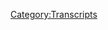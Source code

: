 {{Transcript
    | title         = [[657: Chatting With Elizabeth Williamson]]
    | caption       = [https://knowledgefight.libsyn.com/657-chatting-with-elizabeth-williamson Listen to this episode on Libsyn]
    | episodeNumber = [[657: Chatting With Elizabeth Williamson|657]]
    | length        = 01:19:21
}}

{{MessageBox
    | header     = Warning: Bot Generated Content
    | text       = This transcript was automatically generated by transcription software and likely contains many mistakes and misattributions. Please check the audio for definitive quotes, attribution, and context.
    | image      = N3yvass4myg91.webp
    | imagewidth = 50px
    | id         = warning
}}

{{TranscriptBlock
    | name      = Unknown Speaker
    | timestamp = 00:00:00.000
    | text      = N-N-N-N-N-N-N-Knowledge Fight
}}

{{TranscriptBlock
    | name      = Unknown Speaker
    | timestamp = 00:00:12.960
    | text      = Damn, Ed, Jordan, I am sweating
}}

{{TranscriptBlock
    | name      = Unknown Speaker
    | timestamp = 00:00:18.039
    | text      = Knowledgefight.com, it's time to pray
}}

{{TranscriptBlock
    | name      = Unknown Speaker
    | timestamp = 00:00:21.280
    | text      = I have great respect for Knowledgefight
}}

{{TranscriptBlock
    | name      = Unknown Speaker
    | timestamp = 00:00:23.879
    | text      = Knowledgefight
}}

{{TranscriptBlock
    | name      = Unknown Speaker
    | timestamp = 00:00:25.160
    | text      = I'm sick of them posing as if they're the good guys
}}

{{TranscriptBlock
    | name      = Unknown Speaker
    | timestamp = 00:00:27.399
    | text      = Shang, we are the bad guys, Knowledgefight
}}

{{TranscriptBlock
    | name      = Unknown Speaker
    | timestamp = 00:00:30.039
    | text      = Dan and Jordan, Knowledgefight
}}

{{TranscriptBlock
    | name      = Unknown Speaker
    | timestamp = 00:00:32.200
    | text      = Riddle her, riddle her, riddle her
}}

{{TranscriptBlock
    | name      = Unknown Speaker
    | timestamp = 00:00:35.000
    | text      = Need, I need money, riddle her, riddle her
}}

{{TranscriptBlock
    | name      = Unknown Speaker
    | timestamp = 00:00:39.359
    | text      = Andy and Kansas, Andy and, Andy and
}}

{{TranscriptBlock
    | name      = Unknown Speaker
    | timestamp = 00:00:42.200
    | text      = Stop it, Andy and, Andy and Kansas
}}

{{TranscriptBlock
    | name      = Unknown Speaker
    | timestamp = 00:00:46.200
    | text      = It's time to pray
}}

{{TranscriptBlock
    | name      = Unknown Speaker
    | timestamp = 00:00:47.119
    | text      = Andy and Kansas, you're on the air, thanks for holding
}}

{{TranscriptBlock
    | name      = Unknown Speaker
    | timestamp = 00:00:49.439
    | text      = Hello Alex, I'm a fifth-time caller, I'm a huge fan
}}

{{TranscriptBlock
    | name      = Unknown Speaker
    | timestamp = 00:00:51.759
    | text      = I love your work
}}

{{TranscriptBlock
    | name      = Unknown Speaker
    | timestamp = 00:00:53.000
    | text      = Knowledgefight
}}

{{TranscriptBlock
    | name      = Unknown Speaker
    | timestamp = 00:00:54.640
    | text      = N-N-N-N-N-Knowledgefight.com
}}

{{TranscriptBlock
    | name      = Unknown Speaker
    | timestamp = 00:00:58.479
    | text      = I love you
}}

{{TranscriptBlock
    | name      = Unknown Speaker
    | timestamp = 00:00:59.079
    | text      = Hey everybody, welcome back to Knowledgefight, I'm Dan
}}

{{TranscriptBlock
    | name      = Unknown Speaker
    | timestamp = 00:01:01.119
    | text      = I'm Jordan
}}

{{TranscriptBlock
    | name      = Unknown Speaker
    | timestamp = 00:01:01.719
    | text      = We're a couple dudes, let's sit around worship at the altar of Selene
}}

{{TranscriptBlock
    | name      = Unknown Speaker
    | timestamp = 00:01:04.359
    | text      = And talk a little bit about Alex Jones
}}

{{TranscriptBlock
    | name      = Unknown Speaker
    | timestamp = 00:01:06.439
    | text      = Oh indeed we are, Dan
}}

{{TranscriptBlock
    | name      = Unknown Speaker
    | timestamp = 00:01:07.760
    | text      = Jordan
}}

{{TranscriptBlock
    | name      = Unknown Speaker
    | timestamp = 00:01:08.159
    | text      = Dan
}}

{{TranscriptBlock
    | name      = Unknown Speaker
    | timestamp = 00:01:08.480
    | text      = Jordan
}}

{{TranscriptBlock
    | name      = Unknown Speaker
    | timestamp = 00:01:08.840
    | text      = Quick question
}}

{{TranscriptBlock
    | name      = Unknown Speaker
    | timestamp = 00:01:09.359
    | text      = Sup
}}

{{TranscriptBlock
    | name      = Unknown Speaker
    | timestamp = 00:01:09.760
    | text      = What's your bright spot?
}}

{{TranscriptBlock
    | name      = Unknown Speaker
    | timestamp = 00:01:10.560
    | text      = My bright spot today, Jordan, is that people have been having a little bit of a field day with Alex's framed meme
}}

{{TranscriptBlock
    | name      = Unknown Speaker
    | timestamp = 00:01:16.719
    | text      = I have enjoyed it quite a bit myself
}}

{{TranscriptBlock
    | name      = Unknown Speaker
    | timestamp = 00:01:18.599
    | text      = There's been some fun repurposing of that as a meme format
}}

{{TranscriptBlock
    | name      = Unknown Speaker
    | timestamp = 00:01:23.280
    | text      = Alex holding up the framed meme and replacing it with album covers and what have you
}}

{{TranscriptBlock
    | name      = Unknown Speaker
    | timestamp = 00:01:28.640
    | text      = A lot of fun, a lot of fun
}}

{{TranscriptBlock
    | name      = Unknown Speaker
    | timestamp = 00:01:30.200
    | text      = Yeah, they've uh
}}

{{TranscriptBlock
    | name      = Unknown Speaker
    | timestamp = 00:01:31.200
    | text      = If we were smart at all, we would try to find some way to like make this trend or something on Twitter
}}

{{TranscriptBlock
    | name      = Unknown Speaker
    | timestamp = 00:01:39.000
    | text      = We would, instead of me just being like, oh this is fun
}}

{{TranscriptBlock
    | name      = Unknown Speaker
    | timestamp = 00:01:41.400
    | text      = This is fun
}}

{{TranscriptBlock
    | name      = Unknown Speaker
    | timestamp = 00:01:42.079
    | text      = At the beginning of our show, I would go out and try and like
}}

{{TranscriptBlock
    | name      = Unknown Speaker
    | timestamp = 00:01:45.560
    | text      = People do do that, they create those memes and then it goes viral and then they get all the attention
}}

{{TranscriptBlock
    | name      = Unknown Speaker
    | timestamp = 00:01:50.719
    | text      = It has never occurred to me that we could try to do that
}}

{{TranscriptBlock
    | name      = Unknown Speaker
    | timestamp = 00:01:53.400
    | text      = It just did right now for me
}}

{{TranscriptBlock
    | name      = Unknown Speaker
    | timestamp = 00:01:55.120
    | text      = Only in the sense of like, that's not what we did
}}

{{TranscriptBlock
    | name      = Unknown Speaker
    | timestamp = 00:01:57.439
    | text      = No, it kind of makes me feel gross to think about artificially trying to do
}}

{{TranscriptBlock
    | name      = Unknown Speaker
    | timestamp = 00:02:01.599
    | text      = My bright spot is ruined
}}

{{TranscriptBlock
    | name      = Unknown Speaker
    | timestamp = 00:02:02.959
    | text      = No, your bright spot's amazing because everybody chose to do it of their own accord with no inspiration from us whatsoever
}}

{{TranscriptBlock
    | name      = Unknown Speaker
    | timestamp = 00:02:10.280
    | text      = A lot of fun
}}

{{TranscriptBlock
    | name      = Unknown Speaker
    | timestamp = 00:02:10.840
    | text      = It's amazing
}}

{{TranscriptBlock
    | name      = Unknown Speaker
    | timestamp = 00:02:11.360
    | text      = What's yours?
}}

{{TranscriptBlock
    | name      = Unknown Speaker
    | timestamp = 00:02:11.879
    | text      = What's your bright spot?
}}

{{TranscriptBlock
    | name      = Unknown Speaker
    | timestamp = 00:02:12.520
    | text      = My bright spot, Dan, is uh
}}

{{TranscriptBlock
    | name      = Unknown Speaker
    | timestamp = 00:02:14.680
    | text      = The news has just come out, Taskmaster is releasing its own service
}}

{{TranscriptBlock
    | name      = Unknown Speaker
    | timestamp = 00:02:18.240
    | text      = Are you talking about Stone Cold Steve Austin's former character, the Task-
}}

{{TranscriptBlock
    | name      = Unknown Speaker
    | timestamp = 00:02:21.000
    | text      = I am not talking about Stone Cold Steve Austin's former character, the Ringmaster
}}

{{TranscriptBlock
    | name      = Unknown Speaker
    | timestamp = 00:02:25.319
    | text      = Not Taskmaster
}}

{{TranscriptBlock
    | name      = Unknown Speaker
    | timestamp = 00:02:26.120
    | text      = Taskmaster is a British kind of game show thing
}}

{{TranscriptBlock
    | name      = Unknown Speaker
    | timestamp = 00:02:30.360
    | text      = And what happens is they get five comedians or personalities from TV or whatever
}}

{{TranscriptBlock
    | name      = Unknown Speaker
    | timestamp = 00:02:36.479
    | text      = And then over the course of a few months, they have to do these tasks
}}

{{TranscriptBlock
    | name      = Unknown Speaker
    | timestamp = 00:02:41.319
    | text      = So they'll have this task like, put these three balls at the top of the hill, right?
}}

{{TranscriptBlock
    | name      = Unknown Speaker
    | timestamp = 00:02:46.439
    | text      = And they'll try and have to, they'll have to do it
}}

{{TranscriptBlock
    | name      = Unknown Speaker
    | timestamp = 00:02:49.240
    | text      = Yeah, you've mentioned this a couple of times in the past
}}

{{TranscriptBlock
    | name      = Unknown Speaker
    | timestamp = 00:02:51.879
    | text      = It seems like a fun game
}}

{{TranscriptBlock
    | name      = Unknown Speaker
    | timestamp = 00:02:52.759
    | text      = It's fucking amazing
}}

{{TranscriptBlock
    | name      = Unknown Speaker
    | timestamp = 00:02:53.360
    | text      = And I think what I've realized, because whenever they put this news out and then I rewatched a little bit
}}

{{TranscriptBlock
    | name      = Unknown Speaker
    | timestamp = 00:03:04.159
    | text      = I was like, Dan, you and I need to be doing the Taskmaster, it's you and me
}}

{{TranscriptBlock
    | name      = Unknown Speaker
    | timestamp = 00:03:09.280
    | text      = You're Greg Davies, I'm Alex Horn, it's the same dynamic
}}

{{TranscriptBlock
    | name      = Unknown Speaker
    | timestamp = 00:03:11.840
    | text      = Wait, we should be hosting it?
}}

{{TranscriptBlock
    | name      = Unknown Speaker
    | timestamp = 00:03:13.120
    | text      = Yeah
}}

{{TranscriptBlock
    | name      = Unknown Speaker
    | timestamp = 00:03:13.479
    | text      = Oh okay, yeah, I don't want to be on it
}}

{{TranscriptBlock
    | name      = Unknown Speaker
    | timestamp = 00:03:15.159
    | text      = Reverse it, because you do all the work like Alex Horn
}}

{{TranscriptBlock
    | name      = Unknown Speaker
    | timestamp = 00:03:19.199
    | text      = And Greg Davies, like me, does fuck all, but talk loudly and annoy people, really
}}

{{TranscriptBlock
    | name      = Unknown Speaker
    | timestamp = 00:03:24.840
    | text      = Okay
}}

{{TranscriptBlock
    | name      = Unknown Speaker
    | timestamp = 00:03:25.240
    | text      = So I think we can handle it
}}

{{TranscriptBlock
    | name      = Unknown Speaker
    | timestamp = 00:03:27.319
    | text      = Yeah, I'm in
}}

{{TranscriptBlock
    | name      = Unknown Speaker
    | timestamp = 00:03:28.759
    | text      = I like this job offer
}}

{{TranscriptBlock
    | name      = Unknown Speaker
    | timestamp = 00:03:30.199
    | text      = Yeah, I'm giving it to you right now, buddy
}}

{{TranscriptBlock
    | name      = Unknown Speaker
    | timestamp = 00:03:32.479
    | text      = Just a quick correction, I do apologize
}}

{{TranscriptBlock
    | name      = Unknown Speaker
    | timestamp = 00:03:35.080
    | text      = Stone Cold Steve Austin was the Ringmaster
}}

{{TranscriptBlock
    | name      = Unknown Speaker
    | timestamp = 00:03:37.240
    | text      = The Taskmaster was Kevin Sullivan's character
}}

{{TranscriptBlock
    | name      = Unknown Speaker
    | timestamp = 00:03:40.080
    | text      = Ooh, Dan
}}

{{TranscriptBlock
    | name      = Unknown Speaker
    | timestamp = 00:03:40.479
    | text      = Previously in the WCW
}}

{{TranscriptBlock
    | name      = Unknown Speaker
    | timestamp = 00:03:41.639
    | text      = It's a good thing you corrected yourself
}}

{{TranscriptBlock
    | name      = Unknown Speaker
    | timestamp = 00:03:43.000
    | text      = So I would get a lot of emails about that
}}

{{TranscriptBlock
    | name      = Unknown Speaker
    | timestamp = 00:03:44.879
    | text      = It would be trouble
}}

{{TranscriptBlock
    | name      = Unknown Speaker
    | timestamp = 00:03:45.719
    | text      = Also, there's talk that Stone Cold Steve Austin's coming back for WrestleMania
}}

{{TranscriptBlock
    | name      = Unknown Speaker
    | timestamp = 00:03:48.719
    | text      = I heard that
}}

{{TranscriptBlock
    | name      = Unknown Speaker
    | timestamp = 00:03:50.280
    | text      = Oh hell yeah
}}

{{TranscriptBlock
    | name      = Unknown Speaker
    | timestamp = 00:03:51.199
    | text      = How is it that I hear about that?
}}

{{TranscriptBlock
    | name      = Unknown Speaker
    | timestamp = 00:03:53.680
    | text      = Uh, this
}}

{{TranscriptBlock
    | name      = Unknown Speaker
    | timestamp = 00:03:54.639
    | text      = And that's the bottom line
}}

{{TranscriptBlock
    | name      = Unknown Speaker
    | timestamp = 00:03:56.439
    | text      = That's a terrible Stone Cold impression
}}

{{TranscriptBlock
    | name      = Unknown Speaker
    | timestamp = 00:03:57.879
    | text      = I know, I love it
}}

{{TranscriptBlock
    | name      = Unknown Speaker
    | timestamp = 00:03:59.039
    | text      = What?
}}

{{TranscriptBlock
    | name      = Unknown Speaker
    | timestamp = 00:03:59.759
    | text      = Uh, very fun, very fun
}}

{{TranscriptBlock
    | name      = Unknown Speaker
    | timestamp = 00:04:02.919
    | text      = The idea that something from, I guess, my childhood or my youth
}}

{{TranscriptBlock
    | name      = Unknown Speaker
    | timestamp = 00:04:07.560
    | text      = might be able to see Stone Cold stun somebody
}}

{{TranscriptBlock
    | name      = Unknown Speaker
    | timestamp = 00:04:09.639
    | text      = I guess he has come back a couple times and just, like, beat up people
}}

{{TranscriptBlock
    | name      = Unknown Speaker
    | timestamp = 00:04:13.639
    | text      = Yeah, I mean, you...
}}

{{TranscriptBlock
    | name      = Unknown Speaker
    | timestamp = 00:04:14.960
    | text      = Like, at a couple of WrestleManias I remember from sort of recent times
}}

{{TranscriptBlock
    | name      = Unknown Speaker
    | timestamp = 00:04:17.480
    | text      = Not having a match or anything, just coming out and giving someone a stunner
}}

{{TranscriptBlock
    | name      = Unknown Speaker
    | timestamp = 00:04:20.439
    | text      = You run in, you wear a vest, you kick somebody in the gut
}}

{{TranscriptBlock
    | name      = Unknown Speaker
    | timestamp = 00:04:23.439
    | text      = You give them a stunner and then you get out of there
}}

{{TranscriptBlock
    | name      = Unknown Speaker
    | timestamp = 00:04:25.439
    | text      = That's the greatest gig in the world
}}

{{TranscriptBlock
    | name      = Unknown Speaker
    | timestamp = 00:04:26.879
    | text      = Yeah, yeah
}}

{{TranscriptBlock
    | name      = Unknown Speaker
    | timestamp = 00:04:27.399
    | text      = It's even better when you consider the payday
}}

{{TranscriptBlock
    | name      = Unknown Speaker
    | timestamp = 00:04:30.279
    | text      = Oh, yeah
}}

{{TranscriptBlock
    | name      = Unknown Speaker
    | timestamp = 00:04:31.600
    | text      = That's how much you get probably making
}}

{{TranscriptBlock
    | name      = Unknown Speaker
    | timestamp = 00:04:34.040
    | text      = Mm-hmm
}}

{{TranscriptBlock
    | name      = Unknown Speaker
    | timestamp = 00:04:34.600
    | text      = Um, so anyway, we'll enjoy Stone Cold coming back when that happens
}}

{{TranscriptBlock
    | name      = Unknown Speaker
    | timestamp = 00:04:40.079
    | text      = But, Jordan, today we have an episode to present to the folks
}}

{{TranscriptBlock
    | name      = Unknown Speaker
    | timestamp = 00:04:44.120
    | text      = Yeah
}}

{{TranscriptBlock
    | name      = Unknown Speaker
    | timestamp = 00:04:44.600
    | text      = Uh, we were thrilled to sit down and have an interview with Elizabeth Williamson
}}

{{TranscriptBlock
    | name      = Unknown Speaker
    | timestamp = 00:04:49.639
    | text      = Author of the new book Sandy Hook, An American Tragedy
}}

{{TranscriptBlock
    | name      = Unknown Speaker
    | timestamp = 00:04:53.360
    | text      = Oh, yeah
}}

{{TranscriptBlock
    | name      = Unknown Speaker
    | timestamp = 00:04:53.879
    | text      = Um, and it was a lot of fun
}}

{{TranscriptBlock
    | name      = Unknown Speaker
    | timestamp = 00:04:56.399
    | text      = It was
}}

{{TranscriptBlock
    | name      = Unknown Speaker
    | timestamp = 00:04:57.000
    | text      = We'll get down to business on presenting this interview here in a second
}}

{{TranscriptBlock
    | name      = Unknown Speaker
    | timestamp = 00:05:00.680
    | text      = But first, gotta say hello to some new wonks
}}

{{TranscriptBlock
    | name      = Unknown Speaker
    | timestamp = 00:05:03.079
    | text      = I think it's a great idea
}}

{{TranscriptBlock
    | name      = Unknown Speaker
    | timestamp = 00:05:04.000
    | text      = So first, Paul Joseph Watson's distressingly red lips
}}

{{TranscriptBlock
    | name      = Unknown Speaker
    | timestamp = 00:05:06.800
    | text      = Thank you so much, you are now a policy wonk
}}

{{TranscriptBlock
    | name      = Unknown Speaker
    | timestamp = 00:05:08.560
    | text      = I'm a policy wonk
}}

{{TranscriptBlock
    | name      = Unknown Speaker
    | timestamp = 00:05:09.519
    | text      = Thank you very much
}}

{{TranscriptBlock
    | name      = Unknown Speaker
    | timestamp = 00:05:10.360
    | text      = Thank you
}}

{{TranscriptBlock
    | name      = Unknown Speaker
    | timestamp = 00:05:10.680
    | text      = Next, Jim Dandy, thank you so much, you are now a policy wonk
}}

{{TranscriptBlock
    | name      = Unknown Speaker
    | timestamp = 00:05:13.800
    | text      = I'm a policy wonk
}}

{{TranscriptBlock
    | name      = Unknown Speaker
    | timestamp = 00:05:14.839
    | text      = Thank you very much
}}

{{TranscriptBlock
    | name      = Unknown Speaker
    | timestamp = 00:05:15.680
    | text      = Thank you
}}

{{TranscriptBlock
    | name      = Unknown Speaker
    | timestamp = 00:05:16.079
    | text      = Next, Dan, it's about time you finally married my aunt, Love Michael, not me
}}

{{TranscriptBlock
    | name      = Unknown Speaker
    | timestamp = 00:05:19.920
    | text      = It's a different Dan, just to be clear
}}

{{TranscriptBlock
    | name      = Unknown Speaker
    | timestamp = 00:05:22.240
    | text      = I'm a policy wonk
}}

{{TranscriptBlock
    | name      = Unknown Speaker
    | timestamp = 00:05:23.199
    | text      = You're now a policy wonk
}}

{{TranscriptBlock
    | name      = Unknown Speaker
    | timestamp = 00:05:23.800
    | text      = Thank you very much
}}

{{TranscriptBlock
    | name      = Unknown Speaker
    | timestamp = 00:05:24.639
    | text      = Next, Rod and Amanda are celebrating 18 years of marriage with only four anniversaries
}}

{{TranscriptBlock
    | name      = Unknown Speaker
    | timestamp = 00:05:29.199
    | text      = It's a riddle, thank you so much, you are now a policy wonk
}}

{{TranscriptBlock
    | name      = Unknown Speaker
    | timestamp = 00:05:31.839
    | text      = I'm a policy wonk
}}

{{TranscriptBlock
    | name      = Unknown Speaker
    | timestamp = 00:05:32.920
    | text      = February 29th, baby
}}

{{TranscriptBlock
    | name      = Unknown Speaker
    | timestamp = 00:05:34.639
    | text      = Yep, I believe so
}}

{{TranscriptBlock
    | name      = Unknown Speaker
    | timestamp = 00:05:35.560
    | text      = Yep
}}

{{TranscriptBlock
    | name      = Unknown Speaker
    | timestamp = 00:05:36.000
    | text      = Next, Jermaine, it's Adam, and oh my god, mama who's baby boy is here
}}

{{TranscriptBlock
    | name      = Unknown Speaker
    | timestamp = 00:05:40.319
    | text      = Thank you so much, you are now a policy wonk
}}

{{TranscriptBlock
    | name      = Unknown Speaker
    | timestamp = 00:05:42.120
    | text      = I'm a policy wonk
}}

{{TranscriptBlock
    | name      = Unknown Speaker
    | timestamp = 00:05:43.480
    | text      = A lot of wrestling so far
}}

{{TranscriptBlock
    | name      = Unknown Speaker
    | timestamp = 00:05:44.560
    | text      = Never a bad time for mankind
}}

{{TranscriptBlock
    | name      = Unknown Speaker
    | timestamp = 00:05:46.360
    | text      = And my nickname in university was the number 23
}}

{{TranscriptBlock
    | name      = Unknown Speaker
    | timestamp = 00:05:49.519
    | text      = Thank you so much, you are now a policy wonk
}}

{{TranscriptBlock
    | name      = Unknown Speaker
    | timestamp = 00:05:51.519
    | text      = I'm a policy wonk
}}

{{TranscriptBlock
    | name      = Unknown Speaker
    | timestamp = 00:05:52.720
    | text      = Thank you very much
}}

{{TranscriptBlock
    | name      = Unknown Speaker
    | timestamp = 00:05:53.759
    | text      = Thank you all
}}

{{TranscriptBlock
    | name      = Unknown Speaker
    | timestamp = 00:05:55.600
    | text      = And thank you to Elizabeth Williamson for taking some time out to chat with us about her new book
}}

{{TranscriptBlock
    | name      = Unknown Speaker
    | timestamp = 00:06:01.240
    | text      = Very lovely
}}

{{TranscriptBlock
    | name      = Unknown Speaker
    | timestamp = 00:06:02.120
    | text      = Also, it is now available in stores
}}

{{TranscriptBlock
    | name      = Unknown Speaker
    | timestamp = 00:06:05.240
    | text      = Indeed it is
}}

{{TranscriptBlock
    | name      = Unknown Speaker
    | timestamp = 00:06:05.920
    | text      = And online
}}

{{TranscriptBlock
    | name      = Unknown Speaker
    | timestamp = 00:06:06.839
    | text      = It's a good book?
}}

{{TranscriptBlock
    | name      = Unknown Speaker
    | timestamp = 00:06:07.399
    | text      = Yeah, we'll have a link up on the page where we release
}}

{{TranscriptBlock
    | name      = Unknown Speaker
    | timestamp = 00:06:12.319
    | text      = I guess
}}

{{TranscriptBlock
    | name      = Unknown Speaker
    | timestamp = 00:06:12.879
    | text      = There'll be a link somewhere
}}

{{TranscriptBlock
    | name      = Unknown Speaker
    | timestamp = 00:06:14.000
    | text      = There'll be somewhere
}}

{{TranscriptBlock
    | name      = Unknown Speaker
    | timestamp = 00:06:14.800
    | text      = Well, maybe we'll post it
}}

{{TranscriptBlock
    | name      = Unknown Speaker
    | timestamp = 00:06:16.199
    | text      = Yeah, sure
}}

{{TranscriptBlock
    | name      = Unknown Speaker
    | timestamp = 00:06:17.680
    | text      = Um, so please enjoy this interview
}}

{{TranscriptBlock
    | name      = Unknown Speaker
    | timestamp = 00:06:21.279
    | text      = Toodaloo
}}

{{TranscriptBlock
    | name      = Unknown Speaker
    | timestamp = 00:06:24.480
    | text      = Hello, welcome joining us today, this is very exciting
}}

{{TranscriptBlock
    | name      = Unknown Speaker
    | timestamp = 00:06:29.000
    | text      = A rare guest
}}

{{TranscriptBlock
    | name      = Unknown Speaker
    | timestamp = 00:06:30.800
    | text      = Indeed
}}

{{TranscriptBlock
    | name      = Unknown Speaker
    | timestamp = 00:06:31.800
    | text      = Adding to the pantheon of a couple of guests that we've had
}}

{{TranscriptBlock
    | name      = Unknown Speaker
    | timestamp = 00:06:38.199
    | text      = Most shows after 670-odd episodes have more than three
}}

{{TranscriptBlock
    | name      = Unknown Speaker
    | timestamp = 00:06:43.839
    | text      = True
}}

{{TranscriptBlock
    | name      = Unknown Speaker
    | timestamp = 00:06:44.399
    | text      = We buck conventions and have nobody
}}

{{TranscriptBlock
    | name      = Unknown Speaker
    | timestamp = 00:06:49.639
    | text      = I think largely because you and I don't want to inflict other people with the content that we talk about
}}

{{TranscriptBlock
    | name      = Unknown Speaker
    | timestamp = 00:06:57.199
    | text      = And I think that most people don't want to talk about those things
}}

{{TranscriptBlock
    | name      = Unknown Speaker
    | timestamp = 00:07:00.480
    | text      = And so people who are immersed in this world are kind of rare to interact with
}}

{{TranscriptBlock
    | name      = Unknown Speaker
    | timestamp = 00:07:07.279
    | text      = And luckily today we have somebody who has immersed herself in this world
}}

{{TranscriptBlock
    | name      = Unknown Speaker
    | timestamp = 00:07:12.399
    | text      = Very much so
}}

{{TranscriptBlock
    | name      = Unknown Speaker
    | timestamp = 00:07:13.199
    | text      = A writer for the New York Times and actually has a new book that is coming out called
}}

{{TranscriptBlock
    | name      = Unknown Speaker
    | timestamp = 00:07:17.920
    | text      = Sandy Hook, An American Tragedy and the Battle for Truth
}}

{{TranscriptBlock
    | name      = Unknown Speaker
    | timestamp = 00:07:21.720
    | text      = Elizabeth Williamson, thank you for joining us here today
}}

{{TranscriptBlock
    | name      = Unknown Speaker
    | timestamp = 00:07:25.279
    | text      = Hey Dan, hey Jordan, it's so nice to be with you guys
}}

{{TranscriptBlock
    | name      = Unknown Speaker
    | timestamp = 00:07:28.480
    | text      = Welcome to this awful content podcast
}}

{{TranscriptBlock
    | name      = Unknown Speaker
    | timestamp = 00:07:33.160
    | text      = Yeah, yeah, yeah
}}

{{TranscriptBlock
    | name      = Unknown Speaker
    | timestamp = 00:07:34.600
    | text      = It's a tragic sort of subject matter that we all cover and that's kind of fitting
}}

{{TranscriptBlock
    | name      = Unknown Speaker
    | timestamp = 00:07:42.199
    | text      = Because your book is related to sort of tragic topics
}}

{{TranscriptBlock
    | name      = Unknown Speaker
    | timestamp = 00:07:47.000
    | text      = Yeah
}}

{{TranscriptBlock
    | name      = Unknown Speaker
    | timestamp = 00:07:48.240
    | text      = Absolutely, yeah you guys immersed yourselves in Alex Jones' coverage of, if you could call it that
}}

{{TranscriptBlock
    | name      = Unknown Speaker
    | timestamp = 00:07:57.720
    | text      = Sandy Hook from the very beginning
}}

{{TranscriptBlock
    | name      = Unknown Speaker
    | timestamp = 00:08:00.160
    | text      = Yeah, we made that mistake for our mental states
}}

{{TranscriptBlock
    | name      = Unknown Speaker
    | timestamp = 00:08:05.480
    | text      = Yeah, and lives and you know just general cynicism has taken hold
}}

{{TranscriptBlock
    | name      = Unknown Speaker
    | timestamp = 00:08:11.879
    | text      = Yeah
}}

{{TranscriptBlock
    | name      = Unknown Speaker
    | timestamp = 00:08:12.240
    | text      = You know, I had hope before
}}

{{TranscriptBlock
    | name      = Unknown Speaker
    | timestamp = 00:08:14.120
    | text      = Yeah, it was an interesting ride certainly watching all of the stuff from late 2012 onward
}}

{{TranscriptBlock
    | name      = Unknown Speaker
    | timestamp = 00:08:20.720
    | text      = And I imagine that you've probably had, well maybe not the exact same, but fairly similar experience
}}

{{TranscriptBlock
    | name      = Unknown Speaker
    | timestamp = 00:08:27.639
    | text      = Diving into a lot of this material
}}

{{TranscriptBlock
    | name      = Unknown Speaker
    | timestamp = 00:08:30.600
    | text      = Yeah, in fact I first got to know both of you, your work that is and your show
}}

{{TranscriptBlock
    | name      = Unknown Speaker
    | timestamp = 00:08:36.879
    | text      = Because Lenny Posner, who is the father of Noah Posner, the youngest Sandy Hook victim
}}

{{TranscriptBlock
    | name      = Unknown Speaker
    | timestamp = 00:08:43.360
    | text      = Recommended that I listen to your podcast sort of going back and taking a look at what Alex Jones said on the day of the shooting
}}

{{TranscriptBlock
    | name      = Unknown Speaker
    | timestamp = 00:08:51.799
    | text      = So that was how I first became acquainted with you both and had that whole show transcribed
}}

{{TranscriptBlock
    | name      = Unknown Speaker
    | timestamp = 00:08:57.919
    | text      = And you know kind of really studied what you had to say about it
}}

{{TranscriptBlock
    | name      = Unknown Speaker
    | timestamp = 00:09:01.080
    | text      = Let's see, let me see if I remember some of the things I said about it
}}

{{TranscriptBlock
    | name      = Unknown Speaker
    | timestamp = 00:09:06.799
    | text      = I believe he's a trash human made of garbage and feces, did that one go into the book?
}}

{{TranscriptBlock
    | name      = Unknown Speaker
    | timestamp = 00:09:16.159
    | text      = That did not go into the book Jordan, I did not quote you on that
}}

{{TranscriptBlock
    | name      = Unknown Speaker
    | timestamp = 00:09:19.679
    | text      = Alright, okay
}}

{{TranscriptBlock
    | name      = Unknown Speaker
    | timestamp = 00:09:21.279
    | text      = It is a little surreal to know that random things Jordan was yelling have made it into the transcript of what was research material
}}

{{TranscriptBlock
    | name      = Unknown Speaker
    | timestamp = 00:09:28.639
    | text      = That will be our, yeah, that's close told as we say here in Washington
}}

{{TranscriptBlock
    | name      = Unknown Speaker
    | timestamp = 00:09:35.879
    | text      = So that's how you sort of came upon our show, but was that in the context of you had already had it in your mind to write a book about this subject matter?
}}

{{TranscriptBlock
    | name      = Unknown Speaker
    | timestamp = 00:09:48.519
    | text      = Yes, yeah, it was, you know, I got to know Lenny obviously at the very beginning of the project
}}

{{TranscriptBlock
    | name      = Unknown Speaker
    | timestamp = 00:09:56.320
    | text      = Because he was one of two families that sued Alex Jones in Texas in the middle of 2018
}}

{{TranscriptBlock
    | name      = Unknown Speaker
    | timestamp = 00:10:05.440
    | text      = And when I saw that kind of come over the transom, you know, one of our reporters who covers breaking news put that in the paper
}}

{{TranscriptBlock
    | name      = Unknown Speaker
    | timestamp = 00:10:14.159
    | text      = And I thought, wow, that is a pretty interesting test of the First Amendment
}}

{{TranscriptBlock
    | name      = Unknown Speaker
    | timestamp = 00:10:18.600
    | text      = And at the time we were really in the middle of the very beginning of the Trump era, the concept of post truth and alternative facts
}}

{{TranscriptBlock
    | name      = Unknown Speaker
    | timestamp = 00:10:27.879
    | text      = And this just seemed like a real test on Alex Jones as you guys have documented for years
}}

{{TranscriptBlock
    | name      = Unknown Speaker
    | timestamp = 00:10:35.759
    | text      = Often claims, if not always claims the First Amendment as a defense for what he says
}}

{{TranscriptBlock
    | name      = Unknown Speaker
    | timestamp = 00:10:41.159
    | text      = And this seemed like a great test of, you know, what is free speech?
}}

{{TranscriptBlock
    | name      = Unknown Speaker
    | timestamp = 00:10:45.200
    | text      = And do your First Amendment rights cover spreading material that results in significant harm to already vulnerable people?
}}

{{TranscriptBlock
    | name      = Unknown Speaker
    | timestamp = 00:10:54.759
    | text      = That is one thing that I enjoyed about the book is, I mean, it doesn't matter how many years we're going to do this
}}

{{TranscriptBlock
    | name      = Unknown Speaker
    | timestamp = 00:11:02.200
    | text      = You still have to write out the entirety of the First Amendment, put it in the book and then remind people once again
}}

{{TranscriptBlock
    | name      = Unknown Speaker
    | timestamp = 00:11:09.559
    | text      = It only protects you from the government
}}

{{TranscriptBlock
    | name      = Unknown Speaker
    | timestamp = 00:11:12.519
    | text      = It doesn't protect you from Facebook
}}

{{TranscriptBlock
    | name      = Unknown Speaker
    | timestamp = 00:11:15.039
    | text      = Yes, I love how a lot of these people kind of say, they call it my free speech and my First Amendment
}}

{{TranscriptBlock
    | name      = Unknown Speaker
    | timestamp = 00:11:23.600
    | text      = And it's kind of ours, you know, so
}}

{{TranscriptBlock
    | name      = Unknown Speaker
    | timestamp = 00:11:27.440
    | text      = Right
}}

{{TranscriptBlock
    | name      = Unknown Speaker
    | timestamp = 00:11:28.320
    | text      = It only exists really in the context of a community
}}

{{TranscriptBlock
    | name      = Unknown Speaker
    | timestamp = 00:11:32.000
    | text      = Yeah, yeah, yeah
}}

{{TranscriptBlock
    | name      = Unknown Speaker
    | timestamp = 00:11:32.960
    | text      = Interactions
}}

{{TranscriptBlock
    | name      = Unknown Speaker
    | timestamp = 00:11:34.039
    | text      = It's more of a team amendment
}}

{{TranscriptBlock
    | name      = Unknown Speaker
    | timestamp = 00:11:35.200
    | text      = It's a promulgated thing, yeah, not the exclusive province of anyone
}}

{{TranscriptBlock
    | name      = Unknown Speaker
    | timestamp = 00:11:39.600
    | text      = Yeah, yeah, and the thing I think is really fun too is that now that has become such a meme kind of that
}}

{{TranscriptBlock
    | name      = Unknown Speaker
    | timestamp = 00:11:45.200
    | text      = Is used by people in other countries
}}

{{TranscriptBlock
    | name      = Unknown Speaker
    | timestamp = 00:11:47.320
    | text      = Yeah
}}

{{TranscriptBlock
    | name      = Unknown Speaker
    | timestamp = 00:11:48.399
    | text      = As sort of a buzzword
}}

{{TranscriptBlock
    | name      = Unknown Speaker
    | timestamp = 00:11:50.000
    | text      = You saw that with the Canadian truck organizers
}}

{{TranscriptBlock
    | name      = Unknown Speaker
    | timestamp = 00:11:53.759
    | text      = Oh, yeah
}}

{{TranscriptBlock
    | name      = Unknown Speaker
    | timestamp = 00:11:54.279
    | text      = And yeah, it's very strange how that understanding has taken off
}}

{{TranscriptBlock
    | name      = Unknown Speaker
    | timestamp = 00:11:58.480
    | text      = Well, didn't we just talk to what's-his-dumb face, the guy who's lizards, which
}}

{{TranscriptBlock
    | name      = Unknown Speaker
    | timestamp = 00:12:04.480
    | text      = David Icke
}}

{{TranscriptBlock
    | name      = Unknown Speaker
    | timestamp = 00:12:04.960
    | text      = David Icke, we just talked about David Icke and he was talking about his First Amendment rights
}}

{{TranscriptBlock
    | name      = Unknown Speaker
    | timestamp = 00:12:08.919
    | text      = And you're like, you're from Britain, man
}}

{{TranscriptBlock
    | name      = Unknown Speaker
    | timestamp = 00:12:12.039
    | text      = That's true
}}

{{TranscriptBlock
    | name      = Unknown Speaker
    | timestamp = 00:12:13.000
    | text      = I think he still lives in the UK too
}}

{{TranscriptBlock
    | name      = Unknown Speaker
    | timestamp = 00:12:15.279
    | text      = Yeah
}}

{{TranscriptBlock
    | name      = Unknown Speaker
    | timestamp = 00:12:15.639
    | text      = I don't think he's relocated
}}

{{TranscriptBlock
    | name      = Unknown Speaker
    | timestamp = 00:12:16.720
    | text      = No
}}

{{TranscriptBlock
    | name      = Unknown Speaker
    | timestamp = 00:12:17.720
    | text      = Yeah, yeah, it's very strange
}}

{{TranscriptBlock
    | name      = Unknown Speaker
    | timestamp = 00:12:21.200
    | text      = But you're somebody who I know, you were writing about Alex
}}

{{TranscriptBlock
    | name      = Unknown Speaker
    | timestamp = 00:12:27.559
    | text      = Or you had written about Alex prior to this, if I understand correctly
}}

{{TranscriptBlock
    | name      = Unknown Speaker
    | timestamp = 00:12:31.279
    | text      = Because I know that my first interaction with you was Alex yelling about you
}}

{{TranscriptBlock
    | name      = Unknown Speaker
    | timestamp = 00:12:37.799
    | text      = I had heard him complain about something you had written before we had ever spoken
}}

{{TranscriptBlock
    | name      = Unknown Speaker
    | timestamp = 00:12:43.720
    | text      = Yes
}}

{{TranscriptBlock
    | name      = Unknown Speaker
    | timestamp = 00:12:44.440
    | text      = And so I was kind of wondering, where did your exposure with him begin?
}}

{{TranscriptBlock
    | name      = Unknown Speaker
    | timestamp = 00:12:50.279
    | text      = Do you recall when you first came in contact with his content and what kicked off that path?
}}

{{TranscriptBlock
    | name      = Unknown Speaker
    | timestamp = 00:13:00.759
    | text      = Yeah, I do
}}

{{TranscriptBlock
    | name      = Unknown Speaker
    | timestamp = 00:13:02.679
    | text      = I may have heard about him a little bit during 2015
}}

{{TranscriptBlock
    | name      = Unknown Speaker
    | timestamp = 00:13:08.879
    | text      = But my first exposure to him, you know, sort of in the flesh, was during the Republican National Convention in 2016 in Cleveland
}}

{{TranscriptBlock
    | name      = Unknown Speaker
    | timestamp = 00:13:18.720
    | text      = So he and Roger Stone, and I describe this in the book, they were on the stage at the America First Unity rally on the Cuyahoga River
}}

{{TranscriptBlock
    | name      = Unknown Speaker
    | timestamp = 00:13:30.720
    | text      = On the convention, you know, sort of in the convention city, if not on the convention grounds
}}

{{TranscriptBlock
    | name      = Unknown Speaker
    | timestamp = 00:13:35.679
    | text      = And I sat down next to a woman who was a very nice, she seemed like just one of those nice women, you know
}}

{{TranscriptBlock
    | name      = Unknown Speaker
    | timestamp = 00:13:43.879
    | text      = She was sitting there, you know, had a really big smile and kind of a gentle way about her
}}

{{TranscriptBlock
    | name      = Unknown Speaker
    | timestamp = 00:13:50.080
    | text      = She was probably in her early 60s
}}

{{TranscriptBlock
    | name      = Unknown Speaker
    | timestamp = 00:13:52.279
    | text      = And I was asking her the way I was asking a lot of people who were there for that rally
}}

{{TranscriptBlock
    | name      = Unknown Speaker
    | timestamp = 00:13:58.679
    | text      = Alex Jones and Roger Stone were on the stage and I was saying, where do you get your news?
}}

{{TranscriptBlock
    | name      = Unknown Speaker
    | timestamp = 00:14:04.039
    | text      = And she was saying, Louder with Crowder, Infowars, Ben Shapiro
}}

{{TranscriptBlock
    | name      = Unknown Speaker
    | timestamp = 00:14:10.639
    | text      = And she said, you know, if you're a journalist, because I of course introduced myself as one
}}

{{TranscriptBlock
    | name      = Unknown Speaker
    | timestamp = 00:14:16.080
    | text      = She said, if you're a journalist and you're not listening to those shows, you're only getting half the story
}}

{{TranscriptBlock
    | name      = Unknown Speaker
    | timestamp = 00:14:23.320
    | text      = That makes me really sad because I can understand someone of that age cohort watching Alex, possibly
}}

{{TranscriptBlock
    | name      = Unknown Speaker
    | timestamp = 00:14:31.679
    | text      = I could see them watching Ben Shapiro because he at least presents himself as like, I'm pretending to be an intellectual
}}

{{TranscriptBlock
    | name      = Unknown Speaker
    | timestamp = 00:14:38.279
    | text      = Right, right, right, right
}}

{{TranscriptBlock
    | name      = Unknown Speaker
    | timestamp = 00:14:39.039
    | text      = The idea that someone over 25 would watch Louder with Crowder is so sad to me
}}

{{TranscriptBlock
    | name      = Unknown Speaker
    | timestamp = 00:14:46.000
    | text      = That show is the dumbest
}}

{{TranscriptBlock
    | name      = Unknown Speaker
    | timestamp = 00:14:48.200
    | text      = It's insane
}}

{{TranscriptBlock
    | name      = Unknown Speaker
    | timestamp = 00:14:49.000
    | text      = It's sophomoric attempts at comedy
}}

{{TranscriptBlock
    | name      = Unknown Speaker
    | timestamp = 00:14:51.399
    | text      = Like, I can't imagine an adult watching that
}}

{{TranscriptBlock
    | name      = Unknown Speaker
    | timestamp = 00:14:55.080
    | text      = Or conservative comedy, sophomoric attempts
}}

{{TranscriptBlock
    | name      = Unknown Speaker
    | timestamp = 00:14:58.200
    | text      = Sure, but he does like poo-poo jokes
}}

{{TranscriptBlock
    | name      = Unknown Speaker
    | timestamp = 00:15:00.360
    | text      = Yeah, exactly
}}

{{TranscriptBlock
    | name      = Unknown Speaker
    | timestamp = 00:15:01.519
    | text      = Yeah, yeah, yeah
}}

{{TranscriptBlock
    | name      = Unknown Speaker
    | timestamp = 00:15:02.559
    | text      = Yeah, he had her son with her and I would say her son was, you know, maybe 30 or so
}}

{{TranscriptBlock
    | name      = Unknown Speaker
    | timestamp = 00:15:10.600
    | text      = Maybe a little bit younger, a little bit older
}}

{{TranscriptBlock
    | name      = Unknown Speaker
    | timestamp = 00:15:12.919
    | text      = And he, they, you know, she spent, her son was disabled
}}

{{TranscriptBlock
    | name      = Unknown Speaker
    | timestamp = 00:15:17.279
    | text      = So he was in a wheelchair and they spend a lot of time together because he had a lot of difficulties
}}

{{TranscriptBlock
    | name      = Unknown Speaker
    | timestamp = 00:15:23.279
    | text      = And they would, you know, she mentioned that they'd listen to these shows on their way to doctor's appointments and things like that
}}

{{TranscriptBlock
    | name      = Unknown Speaker
    | timestamp = 00:15:29.960
    | text      = So I think they were things that he started listening to or that he was listening to for a long time
}}

{{TranscriptBlock
    | name      = Unknown Speaker
    | timestamp = 00:15:35.759
    | text      = And she kind of, you know, picked up on it from him
}}

{{TranscriptBlock
    | name      = Unknown Speaker
    | timestamp = 00:15:39.519
    | text      = At that point, it's a parent's responsibility to not adopt the kid's thing
}}

{{TranscriptBlock
    | name      = Unknown Speaker
    | timestamp = 00:15:44.720
    | text      = Yeah
}}

{{TranscriptBlock
    | name      = Unknown Speaker
    | timestamp = 00:15:45.720
    | text      = If your son jumped off a bridge, would you jump off of it too?
}}

{{TranscriptBlock
    | name      = Unknown Speaker
    | timestamp = 00:15:49.600
    | text      = Well, I mean, bridge jumping's pretty hot these days
}}

{{TranscriptBlock
    | name      = Unknown Speaker
    | timestamp = 00:15:52.960
    | text      = That's fair
}}

{{TranscriptBlock
    | name      = Unknown Speaker
    | timestamp = 00:15:54.600
    | text      = That's, there's also a nice irony to that image that you're painting of, you know, this rally involving people like Alex and Roger Stone
}}

{{TranscriptBlock
    | name      = Unknown Speaker
    | timestamp = 00:16:03.440
    | text      = Who are so staunchly opposed to like government regulations happening on the Cuyahoga River
}}

{{TranscriptBlock
    | name      = Unknown Speaker
    | timestamp = 00:16:08.519
    | text      = Which is essentially a testament to the effectiveness of the EPA
}}

{{TranscriptBlock
    | name      = Unknown Speaker
    | timestamp = 00:16:14.080
    | text      = It used to be, it used to just be shit
}}

{{TranscriptBlock
    | name      = Unknown Speaker
    | timestamp = 00:16:16.080
    | text      = That's a tragic image
}}

{{TranscriptBlock
    | name      = Unknown Speaker
    | timestamp = 00:16:19.080
    | text      = So did you, you ended up running into this protest, but is this where you, did you end up talking to Alex and Roger at the...
}}

{{TranscriptBlock
    | name      = Unknown Speaker
    | timestamp = 00:16:30.080
    | text      = No, it was a very crowded event
}}

{{TranscriptBlock
    | name      = Unknown Speaker
    | timestamp = 00:16:33.080
    | text      = There were a lot of people there, a lot of Hillary for prison t-shirts, remember those?
}}

{{TranscriptBlock
    | name      = Unknown Speaker
    | timestamp = 00:16:37.080
    | text      = Oh yeah
}}

{{TranscriptBlock
    | name      = Unknown Speaker
    | timestamp = 00:16:38.080
    | text      = And so, no, he was up on the stage and kind of in his, you know, entourage and sort of, you know, security around him and things like that
}}

{{TranscriptBlock
    | name      = Unknown Speaker
    | timestamp = 00:16:47.080
    | text      = You describe him in the book as just, him and Roger Stone as just swaggering about with their retinue
}}

{{TranscriptBlock
    | name      = Unknown Speaker
    | timestamp = 00:16:54.080
    | text      = Running around
}}

{{TranscriptBlock
    | name      = Unknown Speaker
    | timestamp = 00:16:55.080
    | text      = Yeah, acting like celebrities, like that's one of the big things that you bring up for just specifically that
}}

{{TranscriptBlock
    | name      = Unknown Speaker
    | timestamp = 00:17:02.080
    | text      = Is Alex is such a, I mean, star fucker that like he goes to those places to soak up their celebrity
}}

{{TranscriptBlock
    | name      = Unknown Speaker
    | timestamp = 00:17:10.079
    | text      = Which is such a great point of yours
}}

{{TranscriptBlock
    | name      = Unknown Speaker
    | timestamp = 00:17:12.079
    | text      = Yeah, he, it was interesting, his staffers were telling me that
}}

{{TranscriptBlock
    | name      = Unknown Speaker
    | timestamp = 00:17:17.079
    | text      = That, you know, one of them described him as, you know, he would always say, you know, as you guys know better than me
}}

{{TranscriptBlock
    | name      = Unknown Speaker
    | timestamp = 00:17:24.079
    | text      = You know, Hollywood, the root of all, you know, globalist evil
}}

{{TranscriptBlock
    | name      = Unknown Speaker
    | timestamp = 00:17:28.079
    | text      = And at the same time, he said he was like a girl screaming after the Beatles when it came to, you know, people he was meeting at the convention
}}

{{TranscriptBlock
    | name      = Unknown Speaker
    | timestamp = 00:17:38.079
    | text      = Oh my God, Antonio Sabato Jr. You're the best
}}

{{TranscriptBlock
    | name      = Unknown Speaker
    | timestamp = 00:17:42.079
    | text      = He was really, and also the other thing he was doing, which is, you know, his cameraman who was with him at the time told me for the book
}}

{{TranscriptBlock
    | name      = Unknown Speaker
    | timestamp = 00:17:50.079
    | text      = That, you know, what they were doing is, you know, making their way through media row
}}

{{TranscriptBlock
    | name      = Unknown Speaker
    | timestamp = 00:17:55.079
    | text      = You know, they were inside rather than outside the convention barrier where, you know, Alex Jones would typically be with his bullhorn
}}

{{TranscriptBlock
    | name      = Unknown Speaker
    | timestamp = 00:18:02.079
    | text      = You know, always on the outside of the perimeter. Instead, they were very much a part of things
}}

{{TranscriptBlock
    | name      = Unknown Speaker
    | timestamp = 00:18:07.079
    | text      = He was definitely on the ascendant
}}

{{TranscriptBlock
    | name      = Unknown Speaker
    | timestamp = 00:18:10.079
    | text      = They were, you know, kind of swanning through the crowd, creating provocations, you know, on media row
}}

{{TranscriptBlock
    | name      = Unknown Speaker
    | timestamp = 00:18:16.079
    | text      = He, he crashed St. Wieger's show, The Young Terp
}}

{{TranscriptBlock
    | name      = Unknown Speaker
    | timestamp = 00:18:19.079
    | text      = The Jimmy Dore spit on him, if I recall
}}

{{TranscriptBlock
    | name      = Unknown Speaker
    | timestamp = 00:18:23.079
    | text      = And now they work together
}}

{{TranscriptBlock
    | name      = Unknown Speaker
    | timestamp = 00:18:26.079
    | text      = He did, yeah, Alex Jones did wind up with spit on him that day
}}

{{TranscriptBlock
    | name      = Unknown Speaker
    | timestamp = 00:18:30.079
    | text      = But that was all great for him because this cameraman filmed all of that and they were really looking for viral video from there and they got it
}}

{{TranscriptBlock
    | name      = Unknown Speaker
    | timestamp = 00:18:39.079
    | text      = Yeah, that's the unfortunate thing that that strategy does tend to
}}

{{TranscriptBlock
    | name      = Unknown Speaker
    | timestamp = 00:18:44.079
    | text      = Sure did
}}

{{TranscriptBlock
    | name      = Unknown Speaker
    | timestamp = 00:18:45.079
    | text      = Ends up paying off
}}

{{TranscriptBlock
    | name      = Unknown Speaker
    | timestamp = 00:18:46.079
    | text      = Yeah, there were a lot of events that I think I described him in the book as, you know, he was, he's like a shark
}}

{{TranscriptBlock
    | name      = Unknown Speaker
    | timestamp = 00:18:53.079
    | text      = He needs attention
}}

{{TranscriptBlock
    | name      = Unknown Speaker
    | timestamp = 00:18:55.079
    | text      = If he doesn't get it, it's like a shark swimming, you know, if he doesn't
}}

{{TranscriptBlock
    | name      = Unknown Speaker
    | timestamp = 00:19:00.079
    | text      = Can't stay still, never sleeps
}}

{{TranscriptBlock
    | name      = Unknown Speaker
    | timestamp = 00:19:03.079
    | text      = Yes
}}

{{TranscriptBlock
    | name      = Unknown Speaker
    | timestamp = 00:19:04.079
    | text      = But with a shark, it's just sort of evolved that way with Alex
}}

{{TranscriptBlock
    | name      = Unknown Speaker
    | timestamp = 00:19:07.079
    | text      = Yes
}}

{{TranscriptBlock
    | name      = Unknown Speaker
    | timestamp = 00:19:08.079
    | text      = Because he's on stimulants
}}

{{TranscriptBlock
    | name      = Unknown Speaker
    | timestamp = 00:19:09.079
    | text      = Yeah, well, I mean, that's a certain type of evolution
}}

{{TranscriptBlock
    | name      = Unknown Speaker
    | timestamp = 00:19:12.079
    | text      = Yeah
}}

{{TranscriptBlock
    | name      = Unknown Speaker
    | timestamp = 00:19:13.079
    | text      = An addiction evolves over time
}}

{{TranscriptBlock
    | name      = Unknown Speaker
    | timestamp = 00:19:15.079
    | text      = That is true
}}

{{TranscriptBlock
    | name      = Unknown Speaker
    | timestamp = 00:19:17.079
    | text      = So this, is this where like your first article that involved Alex come from? Is this where that sprung out?
}}

{{TranscriptBlock
    | name      = Unknown Speaker
    | timestamp = 00:19:27.079
    | text      = Yeah, I was on the editorial board for the Times then and I wrote, you know, a short piece just on what is this, you know, alternative news ecosystem that, you know, these folks are really wired into
}}

{{TranscriptBlock
    | name      = Unknown Speaker
    | timestamp = 00:19:42.079
    | text      = What is this Louder with Crowder that I hear people talking about?
}}

{{TranscriptBlock
    | name      = Unknown Speaker
    | timestamp = 00:19:47.079
    | text      = Yes, indeed
}}

{{TranscriptBlock
    | name      = Unknown Speaker
    | timestamp = 00:19:48.079
    | text      = And I really did feel like very much an outsider because, of course, as soon as that story went in the paper, I got a lot of, you know, people who listen to Ben Shapiro do not listen to Louder with Crowder and how could you put them in the same sentence and, you know, all of that
}}

{{TranscriptBlock
    | name      = Unknown Speaker
    | timestamp = 00:20:03.079
    | text      = So, but my broader point, you know, nerdier point was just that this is a whole group of personalities and shows and sources of information that most of us have never really heard of at the New York Times and at that time
}}

{{TranscriptBlock
    | name      = Unknown Speaker
    | timestamp = 00:20:23.079
    | text      = Yeah
}}

{{TranscriptBlock
    | name      = Unknown Speaker
    | timestamp = 00:20:24.079
    | text      = In the intervening time, because I mean one thing that we talked about with Mark Bankston, who is a solid protagonist in your book
}}

{{TranscriptBlock
    | name      = Unknown Speaker
    | timestamp = 00:20:36.079
    | text      = He specifically said, you know, over the years that I've absorbed myself in this case, you know, it is definitely changed some of the way that I think about things. Do you feel like this has had that kind of effect on you as well?
}}

{{TranscriptBlock
    | name      = Unknown Speaker
    | timestamp = 00:20:51.079
    | text      = So I remember a moment with Mark Bankston and Bill Ogden
}}

{{TranscriptBlock
    | name      = Unknown Speaker
    | timestamp = 00:20:56.079
    | text      = Name dropping
}}

{{TranscriptBlock
    | name      = Unknown Speaker
    | timestamp = 00:20:58.079
    | text      = Another partner, do you know Bill? I don't know if Bill's been on the show. Has he been on the show?
}}

{{TranscriptBlock
    | name      = Unknown Speaker
    | timestamp = 00:21:03.079
    | text      = He is not. We have a strong no Bill Ogden policy
}}

{{TranscriptBlock
    | name      = Unknown Speaker
    | timestamp = 00:21:06.079
    | text      = Yeah, he gets to go on TV and Mark gets to hang out with us
}}

{{TranscriptBlock
    | name      = Unknown Speaker
    | timestamp = 00:21:09.079
    | text      = Okay, I get it
}}

{{TranscriptBlock
    | name      = Unknown Speaker
    | timestamp = 00:21:12.079
    | text      = I like Bill. I met him when I was down in Austin. He's great, but I also kind of like to pretend there's a feud
}}

{{TranscriptBlock
    | name      = Unknown Speaker
    | timestamp = 00:21:19.079
    | text      = Oh, I see. Okay. All right. Well, I'm not going to step on that. But he, he told me once we, we, after one of the, you know, while I was working on the book, we went out to dinner and
}}

{{TranscriptBlock
    | name      = Unknown Speaker
    | timestamp = 00:21:32.079
    | text      = I remember Mark went off to take a phone call and Bill was talking about how his role in the case was listening to hundreds and hundreds of hours of infowars broadcast to find the points where he references the families so that they could make sure they had every
}}

{{TranscriptBlock
    | name      = Unknown Speaker
    | timestamp = 00:21:49.079
    | text      = reference to, you know, to the plaintiffs, to the Sandy Hook families. And he said, I was seriously starting to lose it. He said, he, he, one late, you know, late one night, he just was listening to, you know, what his 40th or 50th
}}

{{TranscriptBlock
    | name      = Unknown Speaker
    | timestamp = 00:22:06.079
    | text      = successive infowars for our programming stint. And he was saying, Oh my God, what if he's right?
}}

{{TranscriptBlock
    | name      = Unknown Speaker
    | timestamp = 00:22:13.079
    | text      = Yeah, that's a, that's a fairly chilling line in the book.
}}

{{TranscriptBlock
    | name      = Unknown Speaker
    | timestamp = 00:22:16.079
    | text      = Yeah. And, and, and I thought, wow, you know, but it is true that if you, and that's the sort of frog boil of all of this, isn't it, that, you know, I mean, this, this is this form of propaganda is like Nazi times, you know, you start by with a, with a relatively
}}

{{TranscriptBlock
    | name      = Unknown Speaker
    | timestamp = 00:22:35.079
    | text      = minor suggestion. Then you start with something a little stronger. You, you have a small lie, then you have a little bigger lie. I mean, the very first lie was about crowd sizes at the inauguration, right on the very first day.
}}

{{TranscriptBlock
    | name      = Unknown Speaker
    | timestamp = 00:22:49.079
    | text      = And then, you know, look at the size of the lies. By the time we got to January 6th, and it really was a kind of continuum like that. And it was sort of like before we really knew it.
}}

{{TranscriptBlock
    | name      = Unknown Speaker
    | timestamp = 00:23:01.079
    | text      = You know, we, we were looking at this and saying, this, this lie about the 2020 election was unthinkable, even a year ago, and here is a significant swath of Americans who really believe it.
}}

{{TranscriptBlock
    | name      = Unknown Speaker
    | timestamp = 00:23:15.079
    | text      = Um, I mean, I suppose, I suppose my next question then is like, do you feel like this type of propaganda is different? Because, you know, before, before 2017, before the inauguration, it wasn't like that's the first time people were believing in things that were
}}

{{TranscriptBlock
    | name      = Unknown Speaker
    | timestamp = 00:23:31.079
    | text      = clearly and incontrovertibly bullshit. So do you feel like this is something that you have interacted with in a different way from, let's say, other forms of propaganda?
}}

{{TranscriptBlock
    | name      = Unknown Speaker
    | timestamp = 00:23:43.079
    | text      = So I think taking the long view, Jordan, I think the big thing, obviously, that is a big difference, certainly from the Nazi era until now, is social media.
}}

{{TranscriptBlock
    | name      = Unknown Speaker
    | timestamp = 00:23:55.079
    | text      = And, you know, the gigantic uptake in social media, even from, you know, say, so I went back and I talked to parents of the mother of a young woman who was involved in the Virginia Tech massacre.
}}

{{TranscriptBlock
    | name      = Unknown Speaker
    | timestamp = 00:24:13.079
    | text      = And she was saying, you know, here was a huge shooting on a college campus in a state where, you know, people would get concerned about gun policy in the aftermath of that.
}}

{{TranscriptBlock
    | name      = Unknown Speaker
    | timestamp = 00:24:26.079
    | text      = And there just really wasn't a lot of conspiracy theorizing around that shooting. But if you look at you know how many people had a Facebook account for example in 2007 when that occurred.
}}

{{TranscriptBlock
    | name      = Unknown Speaker
    | timestamp = 00:24:38.079
    | text      = That was 20 million people by December of 2012 when the Sandy Hook shooting happened. That number was 1 billion.
}}

{{TranscriptBlock
    | name      = Unknown Speaker
    | timestamp = 00:24:46.079
    | text      = And I really think that that has accelerated, I mean we've all we've spoken together about some of the old cultish things and things like that. The lone guy on the subway with you know a photocopied sheet, you know about the JFK assassination or, you know,
}}

{{TranscriptBlock
    | name      = Unknown Speaker
    | timestamp = 00:25:03.079
    | text      = people were really isolated before, and now they've found each other and they can speed whatever they come up with around the world in seconds.
}}

{{TranscriptBlock
    | name      = Unknown Speaker
    | timestamp = 00:25:11.079
    | text      = Yeah, and I think that they like through the social media and like YouTube, like they've found really efficient ways to monetize and create businesses out of the speediness of that messaging and that's got to be like a pretty negative reinforcement.
}}

{{TranscriptBlock
    | name      = Unknown Speaker
    | timestamp = 00:25:30.079
    | text      = Yeah, and that doesn't even, you know, you think about, you think about that change, and now there's a TikTok is so impenetrable to so many people above the age of 19.
}}

{{TranscriptBlock
    | name      = Unknown Speaker
    | timestamp = 00:25:42.079
    | text      = Yeah, that's like my louder with Crowder.
}}

{{TranscriptBlock
    | name      = Unknown Speaker
    | timestamp = 00:25:44.079
    | text      = Yeah, or 13, but you do see millions of views on these short videos that are all bullshit, instantly, you know, they're there and then they're gone and it sticks in your brain it's, you know, I think, I think it's impossible for humans to interact
}}

{{TranscriptBlock
    | name      = Unknown Speaker
    | timestamp = 00:26:02.079
    | text      = with social media in a responsible way but I could be wrong.
}}

{{TranscriptBlock
    | name      = Unknown Speaker
    | timestamp = 00:26:06.079
    | text      = Yeah, I'm kind of with you on that one, I think, you know, I do think I do see I sound like a super Midwestern Pollyanna here tonight, kind of am, but it's, I really do think that the newer generation, younger generation coming up are much more skeptical
}}

{{TranscriptBlock
    | name      = Unknown Speaker
    | timestamp = 00:26:25.079
    | text      = about what they read on social media, and about having accounts in general. Of course there are 1000 exceptions to that, but I really do feel like, you know, I mean I have kids who are that age, and I really feel like they are much more skeptical not only
}}

{{TranscriptBlock
    | name      = Unknown Speaker
    | timestamp = 00:26:40.079
    | text      = of what they read on there, but about having an account and what that means in general.
}}

{{TranscriptBlock
    | name      = Unknown Speaker
    | timestamp = 00:26:45.079
    | text      = Sure, the privacy stuff has become so much more clear so yeah, you know, I think, in just my time, since I was in college, you know, Facebook went from the Facebook, where it was the thing where only college students were on it to being
}}

{{TranscriptBlock
    | name      = Unknown Speaker
    | timestamp = 00:27:01.079
    | text      = like open and kind of like this interesting way that you could like promote events and there's all kinds of possibilities to it to now. It's like your grandma's on there and she's sending you chain emails.
}}

{{TranscriptBlock
    | name      = Unknown Speaker
    | timestamp = 00:27:15.079
    | text      = In addition to the privacy concerns becoming more clear, the evolution of what this is has changed, and to your point Jordan where you were bringing up the, it seems like TikTok is kind of like a place where there is a newer sense of it.
}}

{{TranscriptBlock
    | name      = Unknown Speaker
    | timestamp = 00:27:34.079
    | text      = It's migrated a little bit to that, but I wonder if what you're saying Elizabeth is that you feel like some of these like younger folk are just avoiding even like engaging at all.
}}

{{TranscriptBlock
    | name      = Unknown Speaker
    | timestamp = 00:27:46.079
    | text      = Like even with TikTok kind of stuff. Yeah, I mean, you know, I have an 18 year old, and he got on Twitter, maybe in the last two or three months, because he's communicating with, you know, his football buddies or something like that.
}}

{{TranscriptBlock
    | name      = Unknown Speaker
    | timestamp = 00:28:03.079
    | text      = So, even before, before that though, no social media accounts whatsoever, you know, just kind of took it on board that, boy if you want to go to college, one great way not to get into the school your choice is to have somebody surface one of your
}}

{{TranscriptBlock
    | name      = Unknown Speaker
    | timestamp = 00:28:17.079
    | text      = you know awful tweets or Facebook posts you know or Instagram posts. That's terrifying. Yeah, I didn't even consider college admissions looking for some racist thing you posted as a 13 year old or something. That'd be crazy.
}}

{{TranscriptBlock
    | name      = Unknown Speaker
    | timestamp = 00:28:33.079
    | text      = Yeah. And so I think that you know to some degree, that message sinks in. And also, you know, they're just that much more technologically savvy, you know, they kind of understand how the sausage is made online, which is really interesting.
}}

{{TranscriptBlock
    | name      = Unknown Speaker
    | timestamp = 00:28:49.079
    | text      = And that actually that knowledge is being used as I say in the book you know there's there is there is a series of games now where people can make up a conspiracy theory as a kind of game as a way to inoculate them against glomming on to conspiracy theories
}}

{{TranscriptBlock
    | name      = Unknown Speaker
    | timestamp = 00:29:06.079
    | text      = and spreading them online without really knowing it before they hit the button, you know, so they kind of understand. Yeah, like, how do you make one you know how do you make it spread, like what elements do you put in there to make it really viral you
}}

{{TranscriptBlock
    | name      = Unknown Speaker
    | timestamp = 00:29:19.079
    | text      = know just responding to the, you know, outrage algorithm and all of that. So if you see something online, and they're studying this you know there are people who are looking at this and if they kind of inoculate people in that way by showing them how this
}}

{{TranscriptBlock
    | name      = Unknown Speaker
    | timestamp = 00:29:33.079
    | text      = is made and how to spread them, then when they run into them online they're less likely to spread them themselves and to be more skeptical because what is the belief in a conspiracy theory right it's sort of saying, I possess superior knowledge, you know,
}}

{{TranscriptBlock
    | name      = Unknown Speaker
    | timestamp = 00:29:46.079
    | text      = I know something the rest of you rubes don't know. And so, you can use that in this sort of pre bunking thing that they as they call it.
}}

{{TranscriptBlock
    | name      = Unknown Speaker
    | timestamp = 00:29:56.079
    | text      = All to the good because talking people out of this stuff, as you guys know is really hard. Yeah, that's that's definitely something that we hear a lot, it does also sound like you're a tyrant pushing vaccines on us.
}}

{{TranscriptBlock
    | name      = Unknown Speaker
    | timestamp = 00:30:08.079
    | text      = I heard inoculation there too. I don't know what you're trying to bring at us, New York Times sounds like a bio weapon.
}}

{{TranscriptBlock
    | name      = Unknown Speaker
    | timestamp = 00:30:19.079
    | text      = Yeah, I think one of the things that I find very interesting about my experience with doing this show is that there is not really been a ton of interaction with info warriors, let's say, and I think part of that is just due to the fact that we don't
}}

{{TranscriptBlock
    | name      = Unknown Speaker
    | timestamp = 00:30:36.079
    | text      = engage on social media all that much here it's kind of like the way that folks end up having most of their arguments. So, we have not had a ton of instances where we try to talk somebody out of these beliefs, but second hand I do hear that, you know,
}}

{{TranscriptBlock
    | name      = Unknown Speaker
    | timestamp = 00:30:53.079
    | text      = deprogramming as it were, can be very difficult from once you internalize an idea like Sandy Hook was fake, or January 6 was set up by the FBI.
}}

{{TranscriptBlock
    | name      = Unknown Speaker
    | timestamp = 00:31:06.079
    | text      = Or Antifa.
}}

{{TranscriptBlock
    | name      = Unknown Speaker
    | timestamp = 00:31:07.079
    | text      = Yeah.
}}

{{TranscriptBlock
    | name      = Unknown Speaker
    | timestamp = 00:31:09.079
    | text      = Do you get a lot of that from your work? Do you get a lot of folks who want to convince you that you're wrong?
}}

{{TranscriptBlock
    | name      = Unknown Speaker
    | timestamp = 00:31:18.079
    | text      = Oh, absolutely. In, in reporting this book, just every conspiracy theorist I spoke with, in fact, there's one in particular Kelly Watt, whose, you know, life I really sort of delve into to.
}}

{{TranscriptBlock
    | name      = Unknown Speaker
    | timestamp = 00:31:30.079
    | text      = I was just very curious about how you know how does someone with the email handle great mom, you know, gr numeral eight mom actually get to a place where she's posting on Lenny Posner memorial site to his murdered son.
}}

{{TranscriptBlock
    | name      = Unknown Speaker
    | timestamp = 00:31:50.079
    | text      = I want Geraldo to open the caskets. Yeah, you know,
}}

{{TranscriptBlock
    | name      = Unknown Speaker
    | timestamp = 00:31:55.079
    | text      = that story was fucked up. Yeah, I could not understand how someone could get to that place and so I Geraldo famously opened Al Capone safe and there was nothing in it she was kind of making a I'm being facetious sorry.
}}

{{TranscriptBlock
    | name      = Unknown Speaker
    | timestamp = 00:32:12.079
    | text      = No, she was. Yeah. And, you know, and then the idea of, so she had a cleaning house cleaning the house and office cleaning business in Tulsa, Oklahoma. And, you know, her, her sort of unique contribution to this crazy quilt of Sandy Hook theories was,
}}

{{TranscriptBlock
    | name      = Unknown Speaker
    | timestamp = 00:32:28.079
    | text      = let's find out what company cleaned up the school after the massacre, and that became one of the more toxic requests that these hoaxers put in to the, to the Board of Ed in Newtown and to the city of Newtown.
}}

{{TranscriptBlock
    | name      = Unknown Speaker
    | timestamp = 00:32:42.079
    | text      = You know we want a copy of the contract and we want receipts and we want photos and they were extremely graphic and what they were describing might have been cleaned up from the school.
}}

{{TranscriptBlock
    | name      = Unknown Speaker
    | timestamp = 00:32:52.079
    | text      = And the thing that was really interesting is one of Lenny Posner's volunteers in debunking all of this stuff, actually found the records, a police report that said this is the name of the company.
}}

{{TranscriptBlock
    | name      = Unknown Speaker
    | timestamp = 00:33:06.079
    | text      = I actually called the company I had a conversation with them. They confirm that yes they did in fact clean up the school. There was an extremely detailed record of what was removed from the school and what happened to it.
}}

{{TranscriptBlock
    | name      = Unknown Speaker
    | timestamp = 00:33:17.079
    | text      = And so I presented this to her, and comes the answer.
}}

{{TranscriptBlock
    | name      = Unknown Speaker
    | timestamp = 00:33:22.079
    | text      = After some silence.
}}

{{TranscriptBlock
    | name      = Unknown Speaker
    | timestamp = 00:33:24.079
    | text      = Where's the receipts.
}}

{{TranscriptBlock
    | name      = Unknown Speaker
    | timestamp = 00:33:26.079
    | text      = So it's just never ending, and you know there is no, and I actually think that maybe someone like her. They're so far down the rabbit hole that there's a, there would be a level of shame involved, I mean, you know, of course, your entire life is a lie.
}}

{{TranscriptBlock
    | name      = Unknown Speaker
    | timestamp = 00:33:45.079
    | text      = And not yet that definitely Jordan and, but I think beyond that you have tormented the families of murdered children. I mean at some point.
}}

{{TranscriptBlock
    | name      = Unknown Speaker
    | timestamp = 00:33:56.079
    | text      = Maybe you can't come to grips with that anymore. It's easier to believe the lie. I think I would personally have a really tough time but I also think that maybe if you're in that state.
}}

{{TranscriptBlock
    | name      = Unknown Speaker
    | timestamp = 00:34:10.079
    | text      = You can't even conscious, you're not even consciously making that decision. Like, you know, you know what I mean. Yeah, yeah, you can't, you obviously can't accept the possibilities.
}}

{{TranscriptBlock
    | name      = Unknown Speaker
    | timestamp = 00:34:22.079
    | text      = You're just, you just won't allow it to happen and that manifests as these like just instinctual denials of any proof that you're wrong. What do you think is different, Elizabeth, because there is the story from where Lenny Posner joins the, I mean, I
}}

{{TranscriptBlock
    | name      = Unknown Speaker
    | timestamp = 00:34:40.079
    | text      = guess host hoax Facebook group. And I believe it's Jen, who eventually exits the group and help. Yes. Lenny start, you know, his, his programs.
}}

{{TranscriptBlock
    | name      = Unknown Speaker
    | timestamp = 00:34:53.079
    | text      = So I was wondering what do you think is different between Jen and what if you make great mother, but great mother. Yeah, great mom. She actually was a great mom.
}}

{{TranscriptBlock
    | name      = Unknown Speaker
    | timestamp = 00:35:05.079
    | text      = So that that that woman Jen Forsman.
}}

{{TranscriptBlock
    | name      = Unknown Speaker
    | timestamp = 00:35:10.079
    | text      = So, here's what I think happened at the beginning, and I think a lot of the parents, you know, enlightened me to this and share this view that in the beginning this was such a horrific crime that no one wanted to believe it happened, you know, it was the parents
}}

{{TranscriptBlock
    | name      = Unknown Speaker
    | timestamp = 00:35:27.079
    | text      = themselves they, they, when they write and and speak about it. They talk about waking up in those first days, you know and saying, Oh my god what a horrible nightmare I just had, and then realizing that they're living it.
}}

{{TranscriptBlock
    | name      = Unknown Speaker
    | timestamp = 00:35:41.079
    | text      = That is their life and that did happen. And there was, there were a significant number of these early entertainers I'll say of the conspiracy theory around Sandy Hook, who were young parents themselves who had children around that same age.
}}

{{TranscriptBlock
    | name      = Unknown Speaker
    | timestamp = 00:35:59.079
    | text      = And one of them, you know I profile for the book, a woman named Tiffany Moser who became one of Lenny's most convinced convinced and and committed volunteers who, you know, had had a tragic situation in her past she hit a child with her car and that child died.
}}

{{TranscriptBlock
    | name      = Unknown Speaker
    | timestamp = 00:36:19.079
    | text      = And she had two children who were around the same age as the children who were killed. And she went on to the Sandy Hook hoax Facebook page, just saying, I am here for whoever can tell me this didn't happen, I just need to believe that this did not occur.
}}

{{TranscriptBlock
    | name      = Unknown Speaker
    | timestamp = 00:36:38.079
    | text      = And that was Jen to, you know, she also took a little bit of a true crime kind of approach to the, to the whole crime. Right, but.
}}

{{TranscriptBlock
    | name      = Unknown Speaker
    | timestamp = 00:36:49.079
    | text      = But these were the people who kind of peeled off because they were open to being convinced that was more of a, you know, a gut kind of emotional reaction to the crime itself.
}}

{{TranscriptBlock
    | name      = Unknown Speaker
    | timestamp = 00:37:01.079
    | text      = This level of evil is possible, kind of thing. Yeah, yeah, yeah, exactly, exactly right. Yeah, they just couldn't do it. It's interesting that you brought up that, you know, people with young children around that like it.
}}

{{TranscriptBlock
    | name      = Unknown Speaker
    | timestamp = 00:37:16.079
    | text      = What's something I find really bizarre is that I just realized that Alex's kids would have been younger at that point in 2012. Yeah. And it's, that wasn't the, you know, wasn't an experience that he had of, I believe it was actually on the very first day
}}

{{TranscriptBlock
    | name      = Unknown Speaker
    | timestamp = 00:37:34.079
    | text      = when the news broke, because this is something that I remember specifically when we covered it is when the news first broke. Alex did not immediately have a negative reaction his first reaction his instinctive reaction was, I'm sorry.
}}

{{TranscriptBlock
    | name      = Unknown Speaker
    | timestamp = 00:37:50.079
    | text      = I'm sorry for the families. Yeah, that was his instant reaction and then the next day. It was all fake. Everything was a lie. He was couching ways to the first day was that's true, that's true, there was there was a gut check a little bit but it didn't last
}}

{{TranscriptBlock
    | name      = Unknown Speaker
    | timestamp = 00:38:07.079
    | text      = the whole show. No, you're right. I apologize. I apologize. My memory is literally always fuzzy. That's the only reason this show works. Yeah. But there was a moment remember when he talked about, okay, this is happening at the holidays.
}}

{{TranscriptBlock
    | name      = Unknown Speaker
    | timestamp = 00:38:22.079
    | text      = Oh my god, you know, however many kids he had the number wrong but he knew that it was, it was a large number. Yeah. And, and he did seem to be at least momentarily taken aback. Yeah, but then he drove right in.
}}

{{TranscriptBlock
    | name      = Unknown Speaker
    | timestamp = 00:38:38.079
    | text      = Right. Yeah. Yeah.
}}

{{TranscriptBlock
    | name      = Unknown Speaker
    | timestamp = 00:38:41.079
    | text      = What an asshole. Yeah.
}}

{{TranscriptBlock
    | name      = Unknown Speaker
    | timestamp = 00:38:43.079
    | text      = You know what I'm thinking this guy's no good. I'm really I'm having a negative opinion on him. Yeah.
}}

{{TranscriptBlock
    | name      = Unknown Speaker
    | timestamp = 00:38:49.079
    | text      = That's, that's, that's really, that's really bizarre. The, you know, just thinking about the the differences between what makes somebody with somebody who would give up on the conspiracy went confronted some reality and somebody who sticks to their
}}

{{TranscriptBlock
    | name      = Unknown Speaker
    | timestamp = 00:39:07.079
    | text      = mind and never stop. Yeah, I wonder if there is even some kind of consistency between what you know what, and what you could learn from from that. Yeah, the differences.
}}

{{TranscriptBlock
    | name      = Unknown Speaker
    | timestamp = 00:39:18.079
    | text      = I think it, I think it really has to do with I mean this guy University of Miami Joe Shinsuke who studied conspiracy theories especially political ones, and I would call this one of those because gun control was always a factor and you know or or almost consistently
}}

{{TranscriptBlock
    | name      = Unknown Speaker
    | timestamp = 00:39:34.079
    | text      = the government plan that makes it a political conspiracy theory but you know his, he will, he will say, you know, even Q and on does not select for politics that you know it is really your kind of mindset and your personality, much more than your
}}

{{TranscriptBlock
    | name      = Unknown Speaker
    | timestamp = 00:39:54.079
    | text      = politics that determines whether or not you believe these conspiracy theories. And, you know, initially I was skeptical because Q and on is so much about Hillary Clinton and the Democrats and, you know, Democratic stronghold and blah blah.
}}

{{TranscriptBlock
    | name      = Unknown Speaker
    | timestamp = 00:40:09.079
    | text      = But if you really look at, you know, the different variants of that, you know, child trafficking theme. You can kind of understand where he's coming from. And I think, you know, a lot of these people there's a level of narcissism as you know you guys have documented
}}

{{TranscriptBlock
    | name      = Unknown Speaker
    | timestamp = 00:40:23.079
    | text      = so well with Jones that you know I need to possess superior knowledge. And then there's a certain you know and this is this woman Kelly Watts daughter Madison explained to me, you know, my mom never felt like anybody really respected her for having an
}}

{{TranscriptBlock
    | name      = Unknown Speaker
    | timestamp = 00:40:40.079
    | text      = original idea or, you know, making a kind of intellectual contribution or something like that, it was, it's really important to her to be the sort of bear unique truth, which, you know, it's hard to even countenance that you think, you know, other people would
}}

{{TranscriptBlock
    | name      = Unknown Speaker
    | timestamp = 00:41:01.079
    | text      = you know maybe like, get an advanced degree or, you know, study, study something but it's like it's an emotional thing you can kind of relate to and understand it's it's a, you know, it's a struggle but yeah what is the way you proceed from there
}}

{{TranscriptBlock
    | name      = Unknown Speaker
    | timestamp = 00:41:18.079
    | text      = right right is not good. Now the interesting thing about your book that I appreciate is that despite it being very focused on Sandy Hook, it is also a really good example of that kind of great conspiracy theory singularity.
}}

{{TranscriptBlock
    | name      = Unknown Speaker
    | timestamp = 00:41:35.079
    | text      = So many of these people wound up at Sandy Hook conspiracy theories, coming from different motives different backgrounds different things that they wanted to be true. And, you know, as we as you point out you know yoga moms turn into anti vexers five years later,
}}

{{TranscriptBlock
    | name      = Unknown Speaker
    | timestamp = 00:41:51.079
    | text      = and it's all the same conspiracy theory but people are just coming at it from so many different areas.
}}

{{TranscriptBlock
    | name      = Unknown Speaker
    | timestamp = 00:41:58.079
    | text      = Yeah, no, it's true and you know, I one thing I didn't explore a lot, although I did in talking about Kelly Watts life and kind of what her life had been because it, you know, there's a lot of trauma in in her life.
}}

{{TranscriptBlock
    | name      = Unknown Speaker
    | timestamp = 00:42:13.079
    | text      = I do think trauma in some of these folks lives play a role, you know, like, like Tiffany Moser the woman you know who had the accident with her car and a child died or, you know, we just had a story in the Times yesterday about Robert F Kennedy Jr
}}

{{TranscriptBlock
    | name      = Unknown Speaker
    | timestamp = 00:42:30.079
    | text      = and his belief in, you know, just one of the biggest anti-vaxxers, you know, with an enormous following and just like an absolutely divisive force in the Kennedy family.
}}

{{TranscriptBlock
    | name      = Unknown Speaker
    | timestamp = 00:42:43.079
    | text      = But, you know, a lot of trauma in that guy's life. Sure. Alex was stuck under a house one time when they were fumigating it. Yeah, drama.
}}

{{TranscriptBlock
    | name      = Unknown Speaker
    | timestamp = 00:42:53.079
    | text      = It is, it is very much a, I find it so analogous to evangelical born again Christians, the ones that come to it later in life because something happened, something is like prisoner.
}}

{{TranscriptBlock
    | name      = Unknown Speaker
    | timestamp = 00:43:07.079
    | text      = Yeah, I mean, or yeah well Roger Stone, of course.
}}

{{TranscriptBlock
    | name      = Unknown Speaker
    | timestamp = 00:43:13.079
    | text      = But there is that like there's an inciting event that where you're at your lowest, there's a group that love bombs you essentially, and then you're just in, you know, so if you're at your lowest point, your business isn't going so well.
}}

{{TranscriptBlock
    | name      = Unknown Speaker
    | timestamp = 00:43:27.079
    | text      = Nobody's helping you out you find a QAnon website, you're immediately love bombed with guess what, you're so smart. Yeah, it's not even love bombing it's like validation. Yeah, yeah, exactly.
}}

{{TranscriptBlock
    | name      = Unknown Speaker
    | timestamp = 00:43:37.079
    | text      = Yeah, yeah, no, it's, that makes me think of, I think that's a really good point, it makes me think of somebody like Mike Flynn, you know, Mike Flynn when he was in the military was, you know, people called it Flynn formation, you know his kind of misconceptions
}}

{{TranscriptBlock
    | name      = Unknown Speaker
    | timestamp = 00:43:54.079
    | text      = about Islam or, or radicalism, or, you know,
}}

{{TranscriptBlock
    | name      = Unknown Speaker
    | timestamp = 00:44:02.079
    | text      = he didn't have a terrifying thing that you just told me, you know, but it's, it's a general, and you're telling me that it's everybody's like, Oh yeah, we know that guy's full of shit, but we're going to continue promoting him, of course, you've
}}

{{TranscriptBlock
    | name      = Unknown Speaker
    | timestamp = 00:44:19.079
    | text      = worked at offices. We're going to make him the national security advisor. Exactly. Yes. Great. Awesome. But yeah, but it was that, you know, that kind of the thing that really struck me about a lot of these groups, like the Sandy Hook hoax group or any of these
}}

{{TranscriptBlock
    | name      = Unknown Speaker
    | timestamp = 00:44:33.079
    | text      = gatherings, you know, on, on social media was how mutually reinforcing they were, you know, they all made each other feel really smart. And that's what Kelly Watts daughter said to have a guy like Jim Fetzer,
}}

{{TranscriptBlock
    | name      = Unknown Speaker
    | timestamp = 00:44:48.079
    | text      = who is a PhD, who is a former professor of, wait for it, logic at the University of Minnesota, one of the biggest Sandy Hook hoaxers out there, praising her for her insights for her scrappy reporting for calling hundreds of people in New
}}

{{TranscriptBlock
    | name      = Unknown Speaker
    | timestamp = 00:45:07.079
    | text      = York town and never giving up as she sought, you know, the, the contract, the Holy Grail for, you know, who cleaned up the school that makes people feel good. And if they don't have a lot of other sources for that, it's really hard to give that a rest.
}}

{{TranscriptBlock
    | name      = Unknown Speaker
    | timestamp = 00:45:24.079
    | text      = Yeah. Yeah. I'm bummed out that Jim Fetzer was a professor of logic. I studied a bit of logic in college. I do think that when people who study that break, it's not a twig, it's a tree falling. Logic is too much of a...
}}

{{TranscriptBlock
    | name      = Unknown Speaker
    | timestamp = 00:45:43.079
    | text      = You break bad, really hard.
}}

{{TranscriptBlock
    | name      = Unknown Speaker
    | timestamp = 00:45:45.079
    | text      = Logic is like a third rail for you. You know, once logic breaks, you're out of, you're out of games, you know?
}}

{{TranscriptBlock
    | name      = Unknown Speaker
    | timestamp = 00:45:50.079
    | text      = Well, it's, it's also just a tool you can use also for nefarious ways to make really bad arguments. But that's what shocks me too, is that Fetzer's arguments are not logical. They're not, they don't follow formal structure.
}}

{{TranscriptBlock
    | name      = Unknown Speaker
    | timestamp = 00:46:05.079
    | text      = I don't know. I'm sorry. I just got lost there for a second.
}}

{{TranscriptBlock
    | name      = Unknown Speaker
    | timestamp = 00:46:09.079
    | text      = I am amazed. One thing that is, I will give to Jim Fetzer, is that even in print form, when you write out his quotes, he does sound like he's a shrieking madman. You know, like you can hear him going,
}}

{{TranscriptBlock
    | name      = Unknown Speaker
    | timestamp = 00:46:24.079
    | text      = Ah, this is true! in your head while you're reading his quotes.
}}

{{TranscriptBlock
    | name      = Unknown Speaker
    | timestamp = 00:46:28.079
    | text      = Yeah. Yeah. That...
}}

{{TranscriptBlock
    | name      = Unknown Speaker
    | timestamp = 00:46:32.079
    | text      = How many times did you interview him?
}}

{{TranscriptBlock
    | name      = Unknown Speaker
    | timestamp = 00:46:34.079
    | text      = Hmm. A few. In person, that interview in the, in my rental car.
}}

{{TranscriptBlock
    | name      = Unknown Speaker
    | timestamp = 00:46:43.079
    | text      = Right. I enjoyed, I enjoyed that story.
}}

{{TranscriptBlock
    | name      = Unknown Speaker
    | timestamp = 00:46:46.079
    | text      = He's, he's laid low after the case, and he does not want to talk to Elizabeth, and eventually he's like, fine, I'll get in your car.
}}

{{TranscriptBlock
    | name      = Unknown Speaker
    | timestamp = 00:46:58.079
    | text      = Like it's a drug deal.
}}

{{TranscriptBlock
    | name      = Unknown Speaker
    | timestamp = 00:46:59.079
    | text      = Yeah, absolutely like a drug deal. My family doesn't need to know about this. I'll get in your car.
}}

{{TranscriptBlock
    | name      = Unknown Speaker
    | timestamp = 00:47:04.079
    | text      = Yeah, his family was so angry that he, but it was like crack to him, the idea that he would get yet one more interview and some attention and be able to trumpet his, because he had been successfully by Lenny's lawyers, you know, Lenny, just to fill your, fill your listeners in,
}}

{{TranscriptBlock
    | name      = Unknown Speaker
    | timestamp = 00:47:26.079
    | text      = he had sued him for defamation and won. So he won a $450,000 judgment in October of 2019.
}}

{{TranscriptBlock
    | name      = Unknown Speaker
    | timestamp = 00:47:34.079
    | text      = And so I went and spoke with him after that. And after he lost, you know, this was enough to bankrupt probably two generations of his family.
}}

{{TranscriptBlock
    | name      = Unknown Speaker
    | timestamp = 00:47:43.079
    | text      = So, yeah. Yeah. So he was saying, you know, my family doesn't really, and it was killing him to say that because it was his wife and daughter. So it just seemed like he had been completely, you know, emasculated by this.
}}

{{TranscriptBlock
    | name      = Unknown Speaker
    | timestamp = 00:47:58.079
    | text      = But, you know, it was sort of like, I'll talk to you in the car. So then my wife wouldn't see me.
}}

{{TranscriptBlock
    | name      = Unknown Speaker
    | timestamp = 00:48:06.079
    | text      = And then he immediately decided to find a way to double that judgment against him and bankrupt four generations of his family.
}}

{{TranscriptBlock
    | name      = Unknown Speaker
    | timestamp = 00:48:16.079
    | text      = Lenny's sealed videotaped deposition and gave it to the hoaxers. And then they put it online and they compared Lenny's ear to his ear in previous photos and decided that the Lenny who testified in that defamation case in the courtroom was an imposter.
}}

{{TranscriptBlock
    | name      = Unknown Speaker
    | timestamp = 00:48:34.079
    | text      = This checks out. I remember that actually being like a really popular thing on conspiracy message boards. The like, let's compare ears.
}}

{{TranscriptBlock
    | name      = Unknown Speaker
    | timestamp = 00:48:43.079
    | text      = Yeah. Well, so weird. Once you get an ear, you know, the rest of a person's soul.
}}

{{TranscriptBlock
    | name      = Unknown Speaker
    | timestamp = 00:48:47.079
    | text      = Yeah. There's a Joe Biden ear conspiracy too, I think. One of the hoaxers told me about it.
}}

{{TranscriptBlock
    | name      = Unknown Speaker
    | timestamp = 00:48:54.079
    | text      = I'm sure.
}}

{{TranscriptBlock
    | name      = Unknown Speaker
    | timestamp = 00:48:56.079
    | text      = There's a Joe Biden body part conspiracy forever. It's top to bottom.
}}

{{TranscriptBlock
    | name      = Unknown Speaker
    | timestamp = 00:49:00.079
    | text      = And I'm sure there's an ear conspiracy for everybody. The queen.
}}

{{TranscriptBlock
    | name      = Unknown Speaker
    | timestamp = 00:49:03.079
    | text      = I mean, hey, honestly, Joe Biden is three people. He's a clone. He's a walk-in.
}}

{{TranscriptBlock
    | name      = Unknown Speaker
    | timestamp = 00:49:08.079
    | text      = Also Jim Carrey.
}}

{{TranscriptBlock
    | name      = Unknown Speaker
    | timestamp = 00:49:09.079
    | text      = And he's Jim Carrey.
}}

{{TranscriptBlock
    | name      = Unknown Speaker
    | timestamp = 00:49:10.079
    | text      = Yeah, we learned that from Project Camelot.
}}

{{TranscriptBlock
    | name      = Unknown Speaker
    | timestamp = 00:49:12.079
    | text      = Oh, wow.
}}

{{TranscriptBlock
    | name      = Unknown Speaker
    | timestamp = 00:49:13.079
    | text      = Jim Carrey is wearing a mask.
}}

{{TranscriptBlock
    | name      = Unknown Speaker
    | timestamp = 00:49:15.079
    | text      = You guys are way ahead of me.
}}

{{TranscriptBlock
    | name      = Unknown Speaker
    | timestamp = 00:49:16.079
    | text      = He plays Joe Biden. That's why he does these gaffes. Sometimes he does pratfalls. It's because it's Jim Carrey. He can't stop himself.
}}

{{TranscriptBlock
    | name      = Unknown Speaker
    | timestamp = 00:49:22.079
    | text      = It's Jim Carrey. He can't not be funny, you know.
}}

{{TranscriptBlock
    | name      = Unknown Speaker
    | timestamp = 00:49:24.079
    | text      = Very insightful stuff from actually Project Camelot who interviewed Jim Fetzer also a couple times.
}}

{{TranscriptBlock
    | name      = Unknown Speaker
    | timestamp = 00:49:30.079
    | text      = Yes, it's all connected.
}}

{{TranscriptBlock
    | name      = Unknown Speaker
    | timestamp = 00:49:32.079
    | text      = Full circle.
}}

{{TranscriptBlock
    | name      = Unknown Speaker
    | timestamp = 00:49:33.079
    | text      = I can't imagine what that would be like to be in a closed space with him.
}}

{{TranscriptBlock
    | name      = Unknown Speaker
    | timestamp = 00:49:39.079
    | text      = Would you say that that was maybe the most bizarre experience of the book preparation?
}}

{{TranscriptBlock
    | name      = Unknown Speaker
    | timestamp = 00:49:47.079
    | text      = Because I would love to hear about if there was something weirder.
}}

{{TranscriptBlock
    | name      = Unknown Speaker
    | timestamp = 00:49:51.079
    | text      = In closed spaces with Jim Fetzer is pretty damn weird.
}}

{{TranscriptBlock
    | name      = Unknown Speaker
    | timestamp = 00:49:54.079
    | text      = It tops that.
}}

{{TranscriptBlock
    | name      = Unknown Speaker
    | timestamp = 00:49:55.079
    | text      = Yeah, what tops Jim Fetzer's weirdness?
}}

{{TranscriptBlock
    | name      = Unknown Speaker
    | timestamp = 00:49:57.079
    | text      = Jim Fetzer's breath.
}}

{{TranscriptBlock
    | name      = Unknown Speaker
    | timestamp = 00:49:59.079
    | text      = There we go.
}}

{{TranscriptBlock
    | name      = Unknown Speaker
    | timestamp = 00:50:00.079
    | text      = Yeah, I do mention that in the book. That's the only reason I brought it up.
}}

{{TranscriptBlock
    | name      = Unknown Speaker
    | timestamp = 00:50:05.079
    | text      = I know. It was quite funny.
}}

{{TranscriptBlock
    | name      = Unknown Speaker
    | timestamp = 00:50:07.079
    | text      = On a technicality, I still think that's part of the being in a confined space.
}}

{{TranscriptBlock
    | name      = Unknown Speaker
    | timestamp = 00:50:11.079
    | text      = I will give Dan that.
}}

{{TranscriptBlock
    | name      = Unknown Speaker
    | timestamp = 00:50:13.079
    | text      = Yeah, I can't fairly separate that out.
}}

{{TranscriptBlock
    | name      = Unknown Speaker
    | timestamp = 00:50:16.079
    | text      = I would have to say the Alex Jones interview.
}}

{{TranscriptBlock
    | name      = Unknown Speaker
    | timestamp = 00:50:19.079
    | text      = When I interviewed him, that was really interesting.
}}

{{TranscriptBlock
    | name      = Unknown Speaker
    | timestamp = 00:50:24.079
    | text      = It was funny because after I interviewed him, I had a couple years to think about it before I put it in the book.
}}

{{TranscriptBlock
    | name      = Unknown Speaker
    | timestamp = 00:50:33.079
    | text      = I listened to it again and again and thought about it and thought about it in the context of everything that came after.
}}

{{TranscriptBlock
    | name      = Unknown Speaker
    | timestamp = 00:50:43.079
    | text      = I think it was a really interesting window into the man, more so than it seemed on the day of.
}}

{{TranscriptBlock
    | name      = Unknown Speaker
    | timestamp = 00:50:54.079
    | text      = Because at the time, it seemed like he was just doing his show, a lot of it.
}}

{{TranscriptBlock
    | name      = Unknown Speaker
    | timestamp = 00:51:00.079
    | text      = He called me the next day and then he spoke for two more hours on the phone.
}}

{{TranscriptBlock
    | name      = Unknown Speaker
    | timestamp = 00:51:05.079
    | text      = That was actually a little more real because I think he might have called his lawyers and realized he made a mistake.
}}

{{TranscriptBlock
    | name      = Unknown Speaker
    | timestamp = 00:51:12.079
    | text      = Listen, I didn't actually put snipers on the roof of my building.
}}

{{TranscriptBlock
    | name      = Unknown Speaker
    | timestamp = 00:51:15.079
    | text      = He could have just gotten drunk.
}}

{{TranscriptBlock
    | name      = Unknown Speaker
    | timestamp = 00:51:18.079
    | text      = Yeah, he could have just been drunk.
}}

{{TranscriptBlock
    | name      = Unknown Speaker
    | timestamp = 00:51:21.079
    | text      = Perhaps. I don't know. No idea.
}}

{{TranscriptBlock
    | name      = Unknown Speaker
    | timestamp = 00:51:27.079
    | text      = I got the sense when we were speaking, Rob Dew, his top lieutenant, was in the room.
}}

{{TranscriptBlock
    | name      = Unknown Speaker
    | timestamp = 00:51:33.079
    | text      = I got the sense that he was trying to entertain him.
}}

{{TranscriptBlock
    | name      = Unknown Speaker
    | timestamp = 00:51:36.079
    | text      = You know, watch me intimidate this woman. Watch me make fun of her.
}}

{{TranscriptBlock
    | name      = Unknown Speaker
    | timestamp = 00:51:42.079
    | text      = Watch me make fun of her paper to her face, et cetera, et cetera.
}}

{{TranscriptBlock
    | name      = Unknown Speaker
    | timestamp = 00:51:45.079
    | text      = And that kind of stuff really doesn't bother me.
}}

{{TranscriptBlock
    | name      = Unknown Speaker
    | timestamp = 00:51:48.079
    | text      = And so it didn't really rattle me much.
}}

{{TranscriptBlock
    | name      = Unknown Speaker
    | timestamp = 00:51:52.079
    | text      = There's such a good little part in whenever you're describing the interview in your book where you say,
}}

{{TranscriptBlock
    | name      = Unknown Speaker
    | timestamp = 00:51:59.079
    | text      = if he was really trying to intimidate me, he would have come up and put his face right into mine.
}}

{{TranscriptBlock
    | name      = Unknown Speaker
    | timestamp = 00:52:04.079
    | text      = And instead, he just kept backing further and further away from you.
}}

{{TranscriptBlock
    | name      = Unknown Speaker
    | timestamp = 00:52:08.079
    | text      = Yeah, he was kind of moving around the room and seeking the corners.
}}

{{TranscriptBlock
    | name      = Unknown Speaker
    | timestamp = 00:52:12.079
    | text      = Yeah, that was a great kinetic description of his complete and utter cowardice.
}}

{{TranscriptBlock
    | name      = Unknown Speaker
    | timestamp = 00:52:17.079
    | text      = I feel bad for Rob Dew. He didn't get a show.
}}

{{TranscriptBlock
    | name      = Unknown Speaker
    | timestamp = 00:52:20.079
    | text      = That's really where my heart goes out to.
}}

{{TranscriptBlock
    | name      = Unknown Speaker
    | timestamp = 00:52:24.079
    | text      = Well, he gets to be the corporate representative a few years after this.
}}

{{TranscriptBlock
    | name      = Unknown Speaker
    | timestamp = 00:52:28.079
    | text      = And then he gave us a show.
}}

{{TranscriptBlock
    | name      = Unknown Speaker
    | timestamp = 00:52:29.079
    | text      = Yeah.
}}

{{TranscriptBlock
    | name      = Unknown Speaker
    | timestamp = 00:52:30.079
    | text      = Yeah, I'll say.
}}

{{TranscriptBlock
    | name      = Unknown Speaker
    | timestamp = 00:52:32.079
    | text      = That was yeah, that his his behavior was also really interesting because it was such a like he'd laugh at Alex's jokes and then sort of check Alex's face to make sure it was OK that he was laughing.
}}

{{TranscriptBlock
    | name      = Unknown Speaker
    | timestamp = 00:52:44.079
    | text      = Like, was that a joke? Because if you didn't mean it as the joke boss, I don't want to be laughing.
}}

{{TranscriptBlock
    | name      = Unknown Speaker
    | timestamp = 00:52:50.079
    | text      = That was that was interesting.
}}

{{TranscriptBlock
    | name      = Unknown Speaker
    | timestamp = 00:52:51.079
    | text      = And then I remember calling back writing a different story and he and he was like, is this Elizabeth Williamson from the CIA who says,
}}

{{TranscriptBlock
    | name      = Unknown Speaker
    | timestamp = 00:53:03.079
    | text      = and I was just like, Rob, that's just lame.
}}

{{TranscriptBlock
    | name      = Unknown Speaker
    | timestamp = 00:53:07.079
    | text      = You could do better, Rob.
}}

{{TranscriptBlock
    | name      = Unknown Speaker
    | timestamp = 00:53:09.079
    | text      = Yeah, I go, yeah, OK, Rob, is Alex around?
}}

{{TranscriptBlock
    | name      = Unknown Speaker
    | timestamp = 00:53:15.079
    | text      = Rob, can I talk to your dad, please?
}}

{{TranscriptBlock
    | name      = Unknown Speaker
    | timestamp = 00:53:19.079
    | text      = Stop pretending to be a big boy.
}}

{{TranscriptBlock
    | name      = Unknown Speaker
    | timestamp = 00:53:23.079
    | text      = Yeah, that's actually kind of sad. I was I was thinking you can do better, Rob, but I bet he actually can't.
}}

{{TranscriptBlock
    | name      = Unknown Speaker
    | timestamp = 00:53:28.079
    | text      = No, that's probably as good as he's got.
}}

{{TranscriptBlock
    | name      = Unknown Speaker
    | timestamp = 00:53:30.079
    | text      = I don't think he can. Yeah. Yeah.
}}

{{TranscriptBlock
    | name      = Unknown Speaker
    | timestamp = 00:53:32.079
    | text      = I think history teaches us this.
}}

{{TranscriptBlock
    | name      = Unknown Speaker
    | timestamp = 00:53:34.079
    | text      = Yeah, I have gone back and I realized that one of the things that I've generally missed over the time doing the show is the the entire existence of the Infowars Nightly News,
}}

{{TranscriptBlock
    | name      = Unknown Speaker
    | timestamp = 00:53:45.079
    | text      = the show that Rob was the head of. And I've gone back and watched some of that and it's I was right to ignore it.
}}

{{TranscriptBlock
    | name      = Unknown Speaker
    | timestamp = 00:53:52.079
    | text      = It's so bad. He did a terrible job for years.
}}

{{TranscriptBlock
    | name      = Unknown Speaker
    | timestamp = 00:53:57.079
    | text      = Matched only by David Knight, right?
}}

{{TranscriptBlock
    | name      = Unknown Speaker
    | timestamp = 00:54:00.079
    | text      = Yeah, I think David Knight had a competence to him. He was just boring.
}}

{{TranscriptBlock
    | name      = Unknown Speaker
    | timestamp = 00:54:04.079
    | text      = He was for the the set of the older crowd who might be offended by Alex's yelling.
}}

{{TranscriptBlock
    | name      = Unknown Speaker
    | timestamp = 00:54:10.079
    | text      = Instead of Louder with Crowder, Ben Shapiro, you would think that quieter with David. Yeah, exactly.
}}

{{TranscriptBlock
    | name      = Unknown Speaker
    | timestamp = 00:54:17.079
    | text      = Let's calm it down with David Knight. Yeah.
}}

{{TranscriptBlock
    | name      = Unknown Speaker
    | timestamp = 00:54:19.079
    | text      = Yeah. Have some chamomile tea in the morning time.
}}

{{TranscriptBlock
    | name      = Unknown Speaker
    | timestamp = 00:54:23.079
    | text      = Yes. Do you like to go to bed at 11 a.m.? David Knight is for you.
}}

{{TranscriptBlock
    | name      = Unknown Speaker
    | timestamp = 00:54:30.079
    | text      = So you celebrate New Year's at four in the afternoon.
}}

{{TranscriptBlock
    | name      = Unknown Speaker
    | timestamp = 00:54:34.079
    | text      = You interviewed Alex. What was the surrealness of it other than him backing into a corner and failing to intimidate?
}}

{{TranscriptBlock
    | name      = Unknown Speaker
    | timestamp = 00:54:44.079
    | text      = What about it was so surreal?
}}

{{TranscriptBlock
    | name      = Unknown Speaker
    | timestamp = 00:54:48.079
    | text      = I really was trying to get to the idea of how do these two things exist in Alex Jones?
}}

{{TranscriptBlock
    | name      = Unknown Speaker
    | timestamp = 00:54:59.079
    | text      = He is the father of three children.
}}

{{TranscriptBlock
    | name      = Unknown Speaker
    | timestamp = 00:55:05.079
    | text      = Four, sorry, now four.
}}

{{TranscriptBlock
    | name      = Unknown Speaker
    | timestamp = 00:55:08.079
    | text      = And he is someone who knew that he was inflicting a lot of pain on parents who he had to have known,
}}

{{TranscriptBlock
    | name      = Unknown Speaker
    | timestamp = 00:55:19.079
    | text      = obviously, that he was inflicting a lot of pain on the parents of children who were his children's ages, who were brutally murdered.
}}

{{TranscriptBlock
    | name      = Unknown Speaker
    | timestamp = 00:55:29.079
    | text      = And I just, you know, all the joking aside and all the, you know, the the the sort of bravado and the and the kind of, you know, performance.
}}

{{TranscriptBlock
    | name      = Unknown Speaker
    | timestamp = 00:55:42.079
    | text      = I just I couldn't really get there. And it made me think about some of these other conspiracists where.
}}

{{TranscriptBlock
    | name      = Unknown Speaker
    | timestamp = 00:55:49.079
    | text      = Is it that if you actually looked at that and you didn't just deflect the question, could you actually live with yourself?
}}

{{TranscriptBlock
    | name      = Unknown Speaker
    | timestamp = 00:55:59.079
    | text      = You know, I mean, I've talked with Jon Ronson, you know, the Welsh filmmaker who spent a lot of time with Alex Jones from way back.
}}

{{TranscriptBlock
    | name      = Unknown Speaker
    | timestamp = 00:56:08.079
    | text      = And, you know, he thinks that he was a different person before, you know, that earlier on, he was not.
}}

{{TranscriptBlock
    | name      = Unknown Speaker
    | timestamp = 00:56:16.079
    | text      = The kind of person who could do something like that and the Islamophobia and the racism and all of that, and he thinks that with money and power came a lot of that.
}}

{{TranscriptBlock
    | name      = Unknown Speaker
    | timestamp = 00:56:28.079
    | text      = What do you guys think? I don't necessarily believe that.
}}

{{TranscriptBlock
    | name      = Unknown Speaker
    | timestamp = 00:56:32.079
    | text      = I think that Jon knew him and obviously has more exposure to him. Sure.
}}

{{TranscriptBlock
    | name      = Unknown Speaker
    | timestamp = 00:56:39.079
    | text      = But I think that a lot of the stuff, let's say the bigotry and the denial of stuff, those kernels were there in his earlier career.
}}

{{TranscriptBlock
    | name      = Unknown Speaker
    | timestamp = 00:56:53.079
    | text      = Sure. It's just with money and power, he had more to protect and more need to accelerate and be like a more dramatic and interesting person.
}}

{{TranscriptBlock
    | name      = Unknown Speaker
    | timestamp = 00:57:06.079
    | text      = Because once you start to make money off being, I don't know, a shithead, it doesn't excite the audience as much to maintain that same level.
}}

{{TranscriptBlock
    | name      = Unknown Speaker
    | timestamp = 00:57:18.079
    | text      = You kind of have to escalate in order to keep people's attention. I think that business model, maybe he became a slave to.
}}

{{TranscriptBlock
    | name      = Unknown Speaker
    | timestamp = 00:57:26.079
    | text      = But I think a fair amount of those tendencies were already there. He's a big Jon Birch guy, like from the beginning of his career.
}}

{{TranscriptBlock
    | name      = Unknown Speaker
    | timestamp = 00:57:35.079
    | text      = And they're nothing if not an ideology that's based around pretty racist central concepts.
}}

{{TranscriptBlock
    | name      = Unknown Speaker
    | timestamp = 00:57:43.079
    | text      = You don't get to be a nice, caring person and also believe that black people are part of a communist plot to kill white people. You just don't.
}}

{{TranscriptBlock
    | name      = Unknown Speaker
    | timestamp = 00:57:51.079
    | text      = The idea of civil rights is a communist conspiracy. I don't feel like that exists generally in a non-bigoted persons.
}}

{{TranscriptBlock
    | name      = Unknown Speaker
    | timestamp = 00:58:03.079
    | text      = That is an interesting question as to what Alex was like in different time periods. But one thing that Jon said to us when we talked to Mr. Ronson was he doesn't know if you can really judge Alex based on the way that we would judge other people.
}}

{{TranscriptBlock
    | name      = Unknown Speaker
    | timestamp = 00:58:25.079
    | text      = Because maybe Alex is really just a narcissistic psychopath. And if that's the case, what really do we have to say to a person who is just utterly incapable of giving a fuck about whether or not murdered kids' families are in pain?
}}

{{TranscriptBlock
    | name      = Unknown Speaker
    | timestamp = 00:58:44.079
    | text      = Yeah. I mean, I always shy away from those things because I'm not a psychiatrist, obviously. Just a journalist. Exactly, Goldwater.
}}

{{TranscriptBlock
    | name      = Unknown Speaker
    | timestamp = 00:58:56.079
    | text      = But it is awfully hard to come up with how, and not only him, how these people could feel. It's either. Maybe it's that they truly, truly believe it. In Alex's case, he has already said he thinks children died. So this does not apply to him.
}}

{{TranscriptBlock
    | name      = Unknown Speaker
    | timestamp = 00:59:18.079
    | text      = But I think there are some of these individuals who really do believe that this didn't happen or it didn't happen the way it was reported.
}}

{{TranscriptBlock
    | name      = Unknown Speaker
    | timestamp = 00:59:28.079
    | text      = And then I think there are others of them that there's something they're getting out of this that is much more precious to them than even their reputation. Or the sort of ostracization that comes from espousing a theory like this.
}}

{{TranscriptBlock
    | name      = Unknown Speaker
    | timestamp = 00:59:49.079
    | text      = So they're kind of driven back into their own crowd, because those are the only people who will give them the benefit of the doubt anymore, not only as a conspiracy theorist, but as a person.
}}

{{TranscriptBlock
    | name      = Unknown Speaker
    | timestamp = 01:00:01.079
    | text      = Yeah, I mean, it makes sense. If you go out into reality, it's painful. And if you retreat back into fantasy, everybody likes you. I mean, if you go outside and you're a vampire and you get burnt, you're going to stay inside.
}}

{{TranscriptBlock
    | name      = Unknown Speaker
    | timestamp = 01:00:17.079
    | text      = This is their group. It's become a kind of new family to them. And, you know, a number of them. I mean, Wolfgang Halbig again springs to mind. His wife left him. He is completely estranged from and in so far as I can tell, you know, from his children and from his grandkids.
}}

{{TranscriptBlock
    | name      = Unknown Speaker
    | timestamp = 01:00:33.079
    | text      = And, you know, these James Tracy, you know, University of
}}

{{TranscriptBlock
    | name      = Unknown Speaker
    | timestamp = 01:00:39.079
    | text      = FAU. Thank you, Florida Atlantic University. I read the book. No. All right. Thank you so much.
}}

{{TranscriptBlock
    | name      = Unknown Speaker
    | timestamp = 01:00:48.079
    | text      = You'd almost think I didn't. I just
}}

{{TranscriptBlock
    | name      = Unknown Speaker
    | timestamp = 01:00:53.079
    | text      = So, yeah, so he, you know, for him, I mean, he lost his job, he told me he's an absolute pariah in academia, you know, there, he is unemployable. He has a lot of kids, and including a child with a lot of difficulties who needs, you know, medical care.
}}

{{TranscriptBlock
    | name      = Unknown Speaker
    | timestamp = 01:01:13.079
    | text      = And yet he doesn't find a road back for himself. And as I'm getting off the phone, kind of feeling awful at, you know, what he's just described as, you know, his life.
}}

{{TranscriptBlock
    | name      = Unknown Speaker
    | timestamp = 01:01:24.079
    | text      = He's like, wait, wait, we didn't talk about coronavirus yet.
}}

{{TranscriptBlock
    | name      = Unknown Speaker
    | timestamp = 01:01:30.079
    | text      = So there is an element of psychology there that, you know, I think requires some professional training to understand.
}}

{{TranscriptBlock
    | name      = Unknown Speaker
    | timestamp = 01:01:39.079
    | text      = Yeah, probably. Yeah, that's a good way of putting it. And it's really interesting to look at. I'm not going to diagnose that person, but that person's crazy. The person needs a diagnosis.
}}

{{TranscriptBlock
    | name      = Unknown Speaker
    | timestamp = 01:01:50.079
    | text      = You have these people like Fetzer and Halbig and Tracy, who you're describing as like, have faced drastically severe consequences. And maybe that's what's coming for Alex, but it's so weird that he's been able, to some degree, to avoid the fate that these other folks have.
}}

{{TranscriptBlock
    | name      = Unknown Speaker
    | timestamp = 01:02:17.079
    | text      = He's just duke poisoned the General Lee over the laws. Yeah, it's pretty remarkable. Yeah.
}}

{{TranscriptBlock
    | name      = Unknown Speaker
    | timestamp = 01:02:24.079
    | text      = Yeah, it is. Well, he's made a lot of money doing this, as you know, you guys know from the documents that have come out and the court cases and, you know, he's, he can hire legal counsel, and so far, he's, you know, but I do think the reckoning is coming
}}

{{TranscriptBlock
    | name      = Unknown Speaker
    | timestamp = 01:02:45.079
    | text      = in terms of these damages trials. I think what I'm hearing from you is that Fetzer's mistake was he didn't start a pill company. This is the classic mistake.
}}

{{TranscriptBlock
    | name      = Unknown Speaker
    | timestamp = 01:02:55.079
    | text      = That's where it began. Yeah, that's where it always begins. That's our downfall. Yeah, we need a pill company. We got to get a pill company, man.
}}

{{TranscriptBlock
    | name      = Unknown Speaker
    | timestamp = 01:03:01.079
    | text      = So Elizabeth, I was thinking about this and, you know, the process of writing this book took quite a while. And it's, as much as it is a creative process, it's got to be also like a learning experience as well, going along.
}}

{{TranscriptBlock
    | name      = Unknown Speaker
    | timestamp = 01:03:20.079
    | text      = What, what do you think is like one of the most more central things that you learned over the course of the experience of writing the book?
}}

{{TranscriptBlock
    | name      = Unknown Speaker
    | timestamp = 01:03:32.079
    | text      = I think I'm not original in saying this, and that's that every book is a lot harder to write than you think it is starting out.
}}

{{TranscriptBlock
    | name      = Unknown Speaker
    | timestamp = 01:03:41.079
    | text      = That's what a lot of colleagues who have written books told me. Jordan's complained about that a bit.
}}

{{TranscriptBlock
    | name      = Unknown Speaker
    | timestamp = 01:03:47.079
    | text      = Jordan, don't you think? It's great. The process is awesome. It happens so quick and you never, ever struggle. That's the thing I learned from writing a book.
}}

{{TranscriptBlock
    | name      = Unknown Speaker
    | timestamp = 01:03:57.079
    | text      = It's how painful and the least. No, no. You never stare at your computer screen and wonder if life is worth living.
}}

{{TranscriptBlock
    | name      = Unknown Speaker
    | timestamp = 01:04:04.079
    | text      = Well, I mean, the process you're describing is obviously very difficult. And then you add the subject matter being something that's so uncomfortable to wrestle with.
}}

{{TranscriptBlock
    | name      = Unknown Speaker
    | timestamp = 01:04:13.079
    | text      = That's how you compound things. Yeah. I mean, one thing that I struggle with as a writer, just in general, just in my day job at the Times, is that sort of that blank paper kind of feeling.
}}

{{TranscriptBlock
    | name      = Unknown Speaker
    | timestamp = 01:04:25.079
    | text      = I will just put something down, just not to have to look at that. And because as long as the page is blank, I can come up with the most amazing things to do to keep me from actually writing.
}}

{{TranscriptBlock
    | name      = Unknown Speaker
    | timestamp = 01:04:38.079
    | text      = I organized an entire linen closet during this book project before a chapter, and it wasn't even my linen closet.
}}

{{TranscriptBlock
    | name      = Unknown Speaker
    | timestamp = 01:04:49.079
    | text      = You learned procrastination techniques. Really new ones. Yeah. I impressed even myself and I'm used to myself on that.
}}

{{TranscriptBlock
    | name      = Unknown Speaker
    | timestamp = 01:04:58.079
    | text      = But I found that that happened before every chapter. And there are 26 chapters. And I added up all the days that I spent kind of stalling between chapters because of this total terror of starting a new chapter.
}}

{{TranscriptBlock
    | name      = Unknown Speaker
    | timestamp = 01:05:15.079
    | text      = And I thought, you know, I could probably finish this book six months earlier.
}}

{{TranscriptBlock
    | name      = Unknown Speaker
    | timestamp = 01:05:20.079
    | text      = Every now and again, but like when I'm trying to not prepare an episode, I will consider learning a new language or something.
}}

{{TranscriptBlock
    | name      = Unknown Speaker
    | timestamp = 01:05:29.079
    | text      = I find that that's such an impulse of like, this material is ugly.
}}

{{TranscriptBlock
    | name      = Unknown Speaker
    | timestamp = 01:05:38.079
    | text      = At least that's productive, though.
}}

{{TranscriptBlock
    | name      = Unknown Speaker
    | timestamp = 01:05:40.079
    | text      = I don't actually do it. I just think about it. And then sometimes I scroll through Duolingo and I'm like, maybe today is the day that I brush up on my French or whatever.
}}

{{TranscriptBlock
    | name      = Unknown Speaker
    | timestamp = 01:05:52.079
    | text      = Today is Sanskrit day. Exactly. I remember when I was writing mine, I had a blank page and I was doing everything possible to avoid looking at it.
}}

{{TranscriptBlock
    | name      = Unknown Speaker
    | timestamp = 01:06:02.079
    | text      = And then the next time I turned and looked down, I had written, you're doing all right. Just without, I didn't think about it.
}}

{{TranscriptBlock
    | name      = Unknown Speaker
    | timestamp = 01:06:10.079
    | text      = It was there waiting for me when I went back and I was like, I think I need help.
}}

{{TranscriptBlock
    | name      = Unknown Speaker
    | timestamp = 01:06:15.079
    | text      = I think I'm in trouble. I think you might need a diagnosis.
}}

{{TranscriptBlock
    | name      = Unknown Speaker
    | timestamp = 01:06:20.079
    | text      = How did you get over that feeling, that blank page?
}}

{{TranscriptBlock
    | name      = Unknown Speaker
    | timestamp = 01:06:23.079
    | text      = Well, I mean, that was kind of part of, we talked about it before we recorded, but that was part of my chopping up. So I printed everything out and then chopped it up.
}}

{{TranscriptBlock
    | name      = Unknown Speaker
    | timestamp = 01:06:34.079
    | text      = And so having the physical, like chopped up pieces of paper with stuff that I had already written on it, I could look over at that and then start writing again.
}}

{{TranscriptBlock
    | name      = Unknown Speaker
    | timestamp = 01:06:44.079
    | text      = So that was really, you know, I'm holding a two inch piece of paper. It's almost like you're transcribing then.
}}

{{TranscriptBlock
    | name      = Unknown Speaker
    | timestamp = 01:06:50.079
    | text      = Yeah, it's trying to mix the transcription and turn it into something new, you know.
}}

{{TranscriptBlock
    | name      = Unknown Speaker
    | timestamp = 01:06:57.079
    | text      = So one thing that I did was, and this was on the advice of, you know, a guy who's a mentor to me who's written three or four books, his name is David Hoffman, and wonderful, wonderful friend.
}}

{{TranscriptBlock
    | name      = Unknown Speaker
    | timestamp = 01:07:09.079
    | text      = And he said, one thing you want to do, bang out a bunch of chapters, or if you can swing it, your whole first draft, send it to a group of readers, people you trust.
}}

{{TranscriptBlock
    | name      = Unknown Speaker
    | timestamp = 01:07:18.079
    | text      = Not just journalists, not just people in Washington or in New York or wherever, but like some friends who read a lot of books and, you know, who you trust to give you some honest feedback.
}}

{{TranscriptBlock
    | name      = Unknown Speaker
    | timestamp = 01:07:30.079
    | text      = So I printed all that out, you know, at 16 chapters. I realized that at 16 chapters, and again, there are 26, I was 100,000 words over.
}}

{{TranscriptBlock
    | name      = Unknown Speaker
    | timestamp = 01:07:41.079
    | text      = So that's actually an entire book.
}}

{{TranscriptBlock
    | name      = Unknown Speaker
    | timestamp = 01:07:46.079
    | text      = That's two of my entire books.
}}

{{TranscriptBlock
    | name      = Unknown Speaker
    | timestamp = 01:07:49.079
    | text      = Yeah, I had 100,000 words from the first 16 chapters, and then write 10 more. So, those 10, those following 10 were definitely a little more refined than the first 16.
}}

{{TranscriptBlock
    | name      = Unknown Speaker
    | timestamp = 01:08:03.079
    | text      = The lesson of the 100,000 was learned.
}}

{{TranscriptBlock
    | name      = Unknown Speaker
    | timestamp = 01:08:07.079
    | text      = I mean, one thing that I will say absolutely is great is how readable it is. It is so straightforward, well paced, written, organized, that it's, I mean I read it in, I think three or four hours, like sat down and just banged it out, it was great.
}}

{{TranscriptBlock
    | name      = Unknown Speaker
    | timestamp = 01:08:27.079
    | text      = Thank you so much, and thank you for reading it.
}}

{{TranscriptBlock
    | name      = Unknown Speaker
    | timestamp = 01:08:31.079
    | text      = You're welcome.
}}

{{TranscriptBlock
    | name      = Unknown Speaker
    | timestamp = 01:08:34.079
    | text      = That's a lovely exchange. I have another quick question for you.
}}

{{TranscriptBlock
    | name      = Unknown Speaker
    | timestamp = 01:08:41.079
    | text      = As far as, so what we found is when you study the misinformation world, if you get good enough at it you become part of your story. You know, like, from the beginning the idea with our show, Dan's intent was, we're not going to interact with InfoWars,
}}

{{TranscriptBlock
    | name      = Unknown Speaker
    | timestamp = 01:08:59.079
    | text      = I don't want to become part of the story. And in your case, you, he talked about you on the show. Do you feel like you got added into the story more than you wanted to?
}}

{{TranscriptBlock
    | name      = Unknown Speaker
    | timestamp = 01:09:12.079
    | text      = Oh, that's a great question.
}}

{{TranscriptBlock
    | name      = Unknown Speaker
    | timestamp = 01:09:14.079
    | text      = I know!
}}

{{TranscriptBlock
    | name      = Unknown Speaker
    | timestamp = 01:09:17.079
    | text      = What a great exchange!
}}

{{TranscriptBlock
    | name      = Unknown Speaker
    | timestamp = 01:09:25.079
    | text      = You know, I suppose it was going to be inevitable, because when you're asking people why they do what they do, and you know it's clear that you're not on their team.
}}

{{TranscriptBlock
    | name      = Unknown Speaker
    | timestamp = 01:09:39.079
    | text      = I think that they're going to see, and again, the nature of this was, these people are getting so much psychic income from what they're doing that anyone on the outside of that asking questions and saying, what you just said isn't true, is a threat and an enemy.
}}

{{TranscriptBlock
    | name      = Unknown Speaker
    | timestamp = 01:09:59.079
    | text      = And I think that there was part of that. And then also, you may have noticed over the past several years that the New York Times in general is a pretty handy foil for a lot of, you know, folks who tend to believe some of this stuff.
}}

{{TranscriptBlock
    | name      = Unknown Speaker
    | timestamp = 01:10:17.079
    | text      = And it's something that has some clout attached to it. The New York Times is attacking me is almost like a sign of validation for someone like Alex, it'd be very difficult to resist complaining about it.
}}

{{TranscriptBlock
    | name      = Unknown Speaker
    | timestamp = 01:10:35.079
    | text      = Yeah, yeah. And, you know, and I tried to, like, while some of what I was, you know, I knew had gone on and what I was learning and what people were saying was absolutely infuriating and, you know, really beyond infuriating.
}}

{{TranscriptBlock
    | name      = Unknown Speaker
    | timestamp = 01:10:56.079
    | text      = I was trying to understand, you know, I just kept trying to think, if I'm passing judgment, or I'm just pushing back all the time.
}}

{{TranscriptBlock
    | name      = Unknown Speaker
    | timestamp = 01:11:07.079
    | text      = I'm not going to gain any fresh insights. I mean, we know this stuff is wrongheaded, you know, we already know that so they don't need me to tell them that, you know, I'm trying to figure out, like, how did you become this way, and, and why do you think this
}}

{{TranscriptBlock
    | name      = Unknown Speaker
    | timestamp = 01:11:27.079
    | text      = is wrong, you know, is it a profit reason, is it an ideological reason, is it something that you know, is there like some need in you that that this fulfills. I was trying to understand that, just because I want, I wanted the book to actually help our
}}

{{TranscriptBlock
    | name      = Unknown Speaker
    | timestamp = 01:11:46.079
    | text      = collective societal thinking about this and maybe help us arrive at some answers, you know, how can we bring people back from the edge or keep them from tipping over in the first place.
}}

{{TranscriptBlock
    | name      = Unknown Speaker
    | timestamp = 01:11:58.079
    | text      = That's what I was trying to do. And I guess by fighting with people you're probably not going to get there. Yeah, yeah, it doesn't seem like it. No, you might be able to write a book that's full of action sequences of fights that you have.
}}

{{TranscriptBlock
    | name      = Unknown Speaker
    | timestamp = 01:12:14.079
    | text      = Yeah, that might not be societally as useful.
}}

{{TranscriptBlock
    | name      = Unknown Speaker
    | timestamp = 01:12:18.079
    | text      = Yeah. And then I also you know the thing I was always obviously holding close was this idea that, you know, these families and telling me their story.
}}

{{TranscriptBlock
    | name      = Unknown Speaker
    | timestamp = 01:12:30.079
    | text      = You know, they were trusting me with the worst possible day of their life or anyone's life, and, and they were doing it not because of anything having to do with me, they were doing it because they wanted you and all of us to understand that this was something
}}

{{TranscriptBlock
    | name      = Unknown Speaker
    | timestamp = 01:12:50.079
    | text      = that if these folks can come for the parent of a murdered child, they're coming for all of us, and that this is a societal warning that they're trying to raise, and, and, you know, I just.
}}

{{TranscriptBlock
    | name      = Unknown Speaker
    | timestamp = 01:13:06.079
    | text      = That's why and I know that this is a really hard topic this shooting is is something that a lot of, you know, a lot of humans and it's a very human reaction to want to look away from it and not want to relive those details and where you were when it happened
}}

{{TranscriptBlock
    | name      = Unknown Speaker
    | timestamp = 01:13:23.079
    | text      = and how old your own children were and all of that. But I kind of feel like we owe it to the families to, to, you know, walk through that with them and understand what happened afterward because they are trying to help by telling this story.
}}

{{TranscriptBlock
    | name      = Unknown Speaker
    | timestamp = 01:13:44.079
    | text      = No, yeah, that's, that's a great, great thought I feel like doesn't get better than that. No, I feel like that that may be a great thought to close on as I think that there's a lot to think about there.
}}

{{TranscriptBlock
    | name      = Unknown Speaker
    | timestamp = 01:13:59.079
    | text      = Yeah, we're not gonna we're not going to be able to top that one so since you get the best line I think we'll just end it.
}}

{{TranscriptBlock
    | name      = Unknown Speaker
    | timestamp = 01:14:05.079
    | text      = Oh, I just, I'm so grateful to you guys for having me on and, and for reading the book and, and really for. I mean, you guys helped me so much in this book, I mean Dan.
}}

{{TranscriptBlock
    | name      = Unknown Speaker
    | timestamp = 01:14:23.079
    | text      = I just, you know, you know so much about the way info wars and Alex Jones operates, and I know you're going to feel embarrassed that I'm, you know, giving you, but you really deserve so much credit for helping me understand this guy and and where he's
}}

{{TranscriptBlock
    | name      = Unknown Speaker
    | timestamp = 01:14:40.079
    | text      = coming from.
}}

{{TranscriptBlock
    | name      = Unknown Speaker
    | timestamp = 01:14:41.079
    | text      = It's probably good that we we give full disclosure that I did, we did speak in the process of you writing the book. Yes. Yeah. Yeah, I don't want to try and hide that that point.
}}

{{TranscriptBlock
    | name      = Unknown Speaker
    | timestamp = 01:14:53.079
    | text      = No, not at all. No, not at all. I mean, you guys helped me a lot to understand you know that corner of of what this book is and it's a big corner, believe me, I'm really grateful for you, using the plural.
}}

{{TranscriptBlock
    | name      = Unknown Speaker
    | timestamp = 01:15:08.079
    | text      = That's really nice of you to really include me, even though you don't have to.
}}

{{TranscriptBlock
    | name      = Unknown Speaker
    | timestamp = 01:15:17.079
    | text      = Well, I was, I was, I was thrilled to be able to put this information to use because I mean, there's a lot of, you know, just like you were talking about with with Bill Ogden, and the the experience of watching a ton of Alex's content it's incredibly
}}

{{TranscriptBlock
    | name      = Unknown Speaker
    | timestamp = 01:15:33.079
    | text      = painful if you're actually engaging with it and and looking at it critically. And I think going through the process of learning so much about this would be useless if it wasn't for something. Yeah, it wasn't used for something so thank you for providing something
}}

{{TranscriptBlock
    | name      = Unknown Speaker
    | timestamp = 01:15:49.079
    | text      = something of an outlet for that. Oh my gosh, yeah, no, I just remember all the time saying, what do you think he was saying when he said this or on this particular date, or do you have this particular video or, you know, it was just, you know,
}}

{{TranscriptBlock
    | name      = Unknown Speaker
    | timestamp = 01:16:07.079
    | text      = if the effort is to try and understand why this happens. Thank you so much. You're quite welcome and thank you. People can find the book everywhere, right?
}}

{{TranscriptBlock
    | name      = Unknown Speaker
    | timestamp = 01:16:19.079
    | text      = Where do people get books? Where do people get books?
}}

{{TranscriptBlock
    | name      = Unknown Speaker
    | timestamp = 01:16:22.079
    | text      = Barnes and Noble. I didn't even bother with the print engine. I just put it on a website. I just like take it. I just had a mini panic. People download books now. Yeah, that's all I can. You can get it at the library, you can get it at your favorite local bookstore.
}}

{{TranscriptBlock
    | name      = Unknown Speaker
    | timestamp = 01:16:39.079
    | text      = Wait, Trump ended it. I thought Trump ended library. Didn't Trump kill all libraries? I don't think so. Only his own presidential library. Is this book going to be in the Trump presidential library? That is a good question.
}}

{{TranscriptBlock
    | name      = Unknown Speaker
    | timestamp = 01:16:54.079
    | text      = He's in it a lot. Library of Congress.
}}

{{TranscriptBlock
    | name      = Unknown Speaker
    | timestamp = 01:16:59.079
    | text      = Yeah, and again, it's called Sandy Hook, An American Tragedy and the Battle for Truth. Thank you again, Elizabeth. We appreciate you joining us.
}}

{{TranscriptBlock
    | name      = Unknown Speaker
    | timestamp = 01:17:10.079
    | text      = Yes, thank you so much. Thank you both. Really appreciate it.
}}

{{TranscriptBlock
    | name      = Unknown Speaker
    | timestamp = 01:17:14.079
    | text      = Well, folks, I hope you enjoyed that. Nice to take a little break. A little breaky. A little breaky for us. Man, shit's about to get crazy. Is he doing better today? Well, Enrique Tarrio just got arrested today as we're recording these intros.
}}

{{TranscriptBlock
    | name      = Unknown Speaker
    | timestamp = 01:17:33.079
    | text      = That was part of a conspiracy charge that also includes Rambo Joe Biggs, former InfoWars employee. Seditious conspiracy, too. I believe it was actually just conspiracy to obstruct an official proceeding. Oh, that's nice.
}}

{{TranscriptBlock
    | name      = Unknown Speaker
    | timestamp = 01:17:48.079
    | text      = But in the indictment, it does involve, at one point, Enrique Tarrio meets with Stuart Rhodes in an underground parking garage. Sneaky stuff might be afoot.
}}

{{TranscriptBlock
    | name      = Unknown Speaker
    | timestamp = 01:18:05.079
    | text      = It was fucking Deep Throat there, too? The whole gang was down there. Fox Mulder. Yeah, just everybody getting together like, wait, what are you doing here? Yeah, so some crazy stuff may be about to pop off.
}}

{{TranscriptBlock
    | name      = Unknown Speaker
    | timestamp = 01:18:18.079
    | text      = And so it's nice to just get ready for that incoming barrage of shit. So yeah, we will be back, Jordan. Probably dealing with that. Probably. If Alex decides to deal with it.
}}

{{TranscriptBlock
    | name      = Unknown Speaker
    | timestamp = 01:18:33.079
    | text      = If not, I guess we might talk about the fucking convoy in DC to this again. Coming to you from an undisclosed location in Mexico for no reason whatsoever. Hey everybody, I'm recording this from the underground parking garage where Stuart Rhodes and Enrique Tarrio had a clandestine meeting.
}}

{{TranscriptBlock
    | name      = Unknown Speaker
    | timestamp = 01:18:51.079
    | text      = Sounds great, amazingly. Acoustics. Yeah, amazing. Wonderful. But yeah, we'll be back. But until then, we have a website. Indeed we do. It's knowledgefight.com. Yep. We are also on Twitter. Indeed we are. It's at knowledge underscore fight and at go to bed Jordan.
}}

{{TranscriptBlock
    | name      = Unknown Speaker
    | timestamp = 01:19:05.079
    | text      = Yep, we'll be back. But until then, I'm Neo, I'm Leo, I'm DZXClark, I'm Dr. Marbles. And now, here comes the sex robot. Andy in Kansas, you're on the air. Thanks for holding.
}}

{{TranscriptBlock
    | name      = Unknown Speaker
    | timestamp = 01:19:16.079
    | text      = Hello Alex, I'm a first time caller. I'm a huge fan. I love your work. I love you.
}}

[[Category:Transcripts]]
